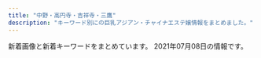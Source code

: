 ```yaml
---
title: "中野・高円寺・吉祥寺・三鷹"
description: "キーワード別にの巨乳アジアン・チャイナエステ嬢情報をまとめました。"
---
```


新着画像と新着キーワードをまとめています。
2021年07月08日の情報です。

<DmmAffiliateIns />
<KeywordTable
  shops={
    [
    {
        "name": "\u30a8\u30b9\u30fb\u30c8\u30c3\u30d7",
        "url": "http://f-relax.net/",
        "keywords": {
            "90": 1,
            "85": 1,
            "C": 4,
            "86": 1,
            "88": 1
        },
        "station": "JR\u4e09\u9df9\u99c5\u5357\u53e3",
        "img_links": [
            "http://f-relax.net/girl/02.jpg",
            "http://f-relax.net/images/index_05.jpg",
            "http://f-relax.net/girl/01.jpg",
            "http://f-relax.net/images/index_12.jpg",
            "http://f-relax.net/images/index_03.jpg",
            "http://f-relax.net/images/line.jpg",
            "http://f-relax.net/images/01.jpg",
            "http://f-relax.net/images/info_09.jpg",
            "http://f-relax.net/girl/02b.jpg",
            "http://f-relax.net/girl/03b.jpg",
            "http://f-relax.net/images/index_16.jpg",
            "http://f-relax.net/girl/03a.jpg",
            "http://f-relax.net/images/rec_09.jpg",
            "http://f-relax.net/images/index_07.jpg",
            "http://f-relax.net/images/index_11.jpg",
            "http://f-relax.net/girl/01a.jpg",
            "http://f-relax.net/images/rec.jpg",
            "http://f-relax.net/images/index_04.jpg",
            "http://f-relax.net/girl/03.jpg",
            "http://f-relax.net/images/sub_12.jpg",
            "http://f-relax.net/girl/04a.jpg",
            "http://f-relax.net/images/staff_09.jpg",
            "http://f-relax.net/girl/01b.jpg",
            "http://f-relax.net/girl/04.jpg",
            "http://f-relax.net/images/index_06.jpg",
            "http://f-relax.net/images/info.jpg",
            "http://f-relax.net/girl/02a.jpg",
            "http://f-relax.net/girl/04b.jpg",
            "http://f-relax.net/images/index_01.jpg",
            "http://f-relax.net/images/index_14.jpg",
            "http://f-relax.net/images/acc.jpg",
            "http://f-relax.net/images/index_02.jpg",
            "http://f-relax.net/images/index_13.jpg",
            "http://f-relax.net/images/02.jpg"
        ]
    },
    {
        "img_links": [
            "https://aro-flower.com/wp-content/uploads/2019/11/xcvbnmkpojihugy.jpg",
            "https://aro-flower.com/wp-content/themes/este/img/4.jpg",
            "https://aro-flower.com/wp-content/uploads/2019/01/sahoaaxsjlklslkla.jpg",
            "https://aro-flower.com/wp-content/uploads/2019/09/wasedrftyguihoj.jpg",
            "https://aro-flower.com/wp-content/themes/este/img/6.jpg",
            "https://aro-flower.com/wp-content/uploads/2020/09/897216908765sa.jpg",
            "https://aro-flower.com/wp-content/uploads/2018/12/121908765sa.jpg",
            "https://aro-flower.com/wp-content/themes/este/img/tel.png",
            "https://aro-flower.com/wp-content/themes/este/img/tel01.png",
            "https://aro-flower.com/wp-content/uploads/2020/12/1908765sa.jpg",
            "https://aro-flower.com/wp-content/themes/este/img/5.jpg",
            "https://aro-flower.com/wp-content/themes/este/img/top-img01.png",
            "https://aro-flower.com/wp-content/themes/este/img/1.jpg",
            "https://aro-flower.com/wp-content/themes/este/img/top-img03.png",
            "https://aro-flower.com/wp-content/uploads/2020/12/2908765sa.jpg",
            "https://aro-flower.com/wp-content/uploads/2018/12/tyfugihojska.jpg",
            "https://aro-flower.com/wp-content/uploads/2019/03/srdtyfugih.jpg",
            "https://aro-flower.com/wp-content/themes/este/img/3.jpg",
            "https://aro-flower.com/wp-content/themes/este/img/2.jpg",
            "https://aro-flower.com/wp-content/themes/este/img/top-img03b.png"
        ],
        "url": "https://aro-flower.com/",
        "station": "JR\u963f\u4f50\u30f6\u8c37\u99c5\u5357\u53e3",
        "name": "Aroma Flower\uff5e\u30a2\u30ed\u30de\u30d5\u30e9\u30ef\u30fc\uff5e",
        "keywords": {
            "G": 3,
            "E": 11,
            "D": 16,
            "\u80f8": 3
        }
    },
    {
        "url": "http://twocats.jps.mn/",
        "keywords": {},
        "station": "JR\u963f\u4f50\u30f6\u8c37\u99c5\u5357\u53e3",
        "name": "\u4e21\u53ea\u732b\u30fb\u30ea\u30e3\u30f3\u30c1\u30fc\u30e2\u30fc",
        "img_links": []
    },
    {
        "station": "JR\u4e2d\u91ce\u99c5\u5357\u53e3",
        "name": "Angelica\u30fb\u30a2\u30f3\u30b8\u30a7\u30ea\u30ab",
        "img_links": [
            "http://heal-rlx.com/scdl/staff/10121.jpg",
            "http://heal-rlx.com/images/access/road2.jpg",
            "http://heal-rlx.com/scdl/staff/10141.jpg",
            "http://heal-rlx.com/scdl/staff/10031.jpg",
            "http://heal-rlx.com/scdl/staff/10132.jpg",
            "http://heal-rlx.com/images/access/roaddm.png",
            "http://heal-rlx.com/scdl/staff/10101.jpg",
            "http://heal-rlx.com/images/sptod.png",
            "http://heal-rlx.com/scdl/staff/10041.jpg",
            "http://heal-rlx.com/images/campaign2.jpg",
            "http://heal-rlx.com/images/access/kanban.jpg",
            "http://heal-rlx.com/scdl/staff/10011.jpg",
            "http://heal-rlx.com/images/campaign1.jpg",
            "http://heal-rlx.com/images/access/road3.jpg",
            "http://heal-rlx.com/scdl/staff/10151.jpg",
            "http://heal-rlx.com/scdl/staff/10051.jpg",
            "http://heal-rlx.com/scdl/staff/10102.jpg",
            "http://heal-rlx.com/images/gallery/gallery02.jpg",
            "http://heal-rlx.com/images/gallery/gallery01.jpg",
            "http://heal-rlx.com/scdl/staff/10122.jpg",
            "http://heal-rlx.com/images/sptel.png",
            "http://heal-rlx.com/images/rec.jpg",
            "http://heal-rlx.com/images/access/road4.jpg",
            "http://heal-rlx.com/scdl/staff/10131.jpg",
            "http://heal-rlx.com/scdl/staff/10111.jpg",
            "http://heal-rlx.com/images/access/road1.jpg",
            "http://heal-rlx.com/scdl/staff/10071.jpg",
            "http://heal-rlx.com/images/gallery/gallery03.jpg"
        ],
        "url": "http://heal-rlx.com/",
        "keywords": {
            "\u30bb\u30af\u30b7\u30fc": 1
        }
    },
    {
        "keywords": {
            "88": 20,
            "C": 10,
            "90": 20,
            "D": 20,
            "E": 40,
            "84": 30
        },
        "name": "Flower",
        "url": "http://flower.este.work/",
        "img_links": [
            "http://flower.este.work/2/uploadimg/1618796664.jpg",
            "http://flower.este.work/2/uploadimg/1620087323.jpg",
            "http://flower.este.work/road04.jpg",
            "http://flower.este.work/clock-5cc2bd5bcb7451b383ea47c700e43ebef3d82c1ed848c3d687cdd456fbe5589c.png",
            "http://flower.este.work/2/uploadimg/1582956017.jpg",
            "http://flower.este.work/2/uploadimg/1618796702.jpg",
            "http://flower.este.work/road02.jpg",
            "http://flower.este.work/2/uploadimg/1582955908.jpg",
            "http://flower.este.work/road01.jpg",
            "http://flower.este.work/2/uploadimg/1605327663.jpg",
            "http://flower.este.work/road03.jpg",
            "http://flower.este.work/2/uploadimg/1588680350.jpg",
            "http://flower.este.work/tel-c3a2f172a4364233cf4953ba8413cf3ce106683e214ac163f0bcec0a8d4147e4.png",
            "http://flower.este.work/2/uploadimg/1582956078.jpg",
            "http://flower.este.work/2/uploadimg/1618796832.jpg"
        ],
        "station": "JR\u5409\u7965\u5bfa\u99c5\u5317\u53e3"
    },
    {
        "url": "http://k-angel.jpest.net/",
        "station": "JR\u9ad8\u5186\u5bfa\u99c5\u5317\u53e3",
        "name": "Angel\u30fb\u30a8\u30f3\u30b8\u30a7\u30eb",
        "img_links": [
            "http://k-angel.jpest.net/uploads//sites/40/2021/04/58.jpg",
            "http://k-angel.jpest.net/uploads//sites/40/2021/04/07.jpg",
            "http://k-angel.jpest.net/uploads//sites/40/2021/03/r1.jpg",
            "http://k-angel.jpest.net/uploads//sites/40/elementor/thumbs/03-p60rkojtuyf1n5rgqh39wqgsvmkyy32v168r4x87n8.jpg",
            "http://k-angel.jpest.net/uploads//sites/40/2021/03/r3.jpg",
            "http://k-angel.jpest.net/uploads//sites/40/2021/03/r2.jpg",
            "http://k-angel.jpest.net/uploads//sites/40/2021/04/g6.jpg",
            "http://k-angel.jpest.net/uploads//sites/40/elementor/thumbs/58-p60shh54avb6pe4l8neowgjqzkxzhx9q7hmlwglqk4.jpg",
            "http://k-angel.jpest.net/uploads//sites/40/elementor/thumbs/02-1-p60rnbhj18107rxkc44lekicvjl1jijr284slvbg6s.jpg",
            "http://k-angel.jpest.net/uploads//sites/40/2021/04/17.jpg",
            "http://k-angel.jpest.net/uploads//sites/40/2021/04/02-1.jpg",
            "http://k-angel.jpest.net/uploads//sites/40/2021/04/03.jpg",
            "http://k-angel.jpest.net/uploads//sites/40/2021/04/g5.jpg",
            "http://k-angel.jpest.net/uploads//sites/40/2021/03/r6.jpg",
            "http://k-angel.jpest.net/uploads//sites/40/elementor/thumbs/17-p60rpfmgesx8c6uyzj1dijaozr5ruzy0coz4ha6k6s.jpg",
            "http://k-angel.jpest.net/uploads//sites/40/elementor/thumbs/07-p60rlzjrco7drnv741emdelukw5bmy9fvmv14raj04.jpg",
            "http://k-angel.jpest.net/uploads//sites/40/2021/04/ami-1.jpg",
            "http://k-angel.jpest.net/uploads//sites/40/2021/03/r4.jpg",
            "http://k-angel.jpest.net/uploads//sites/40/2021/04/g1-1.jpg",
            "http://k-angel.jpest.net/uploads//sites/40/2021/03/r5.jpg"
        ],
        "keywords": {
            "C": 34
        }
    },
    {
        "img_links": [
            "http://relax-esthe.blue/images/cg2.jpg",
            "http://relax-esthe.blue/images/s2.jpg",
            "http://relax-esthe.blue/images/s3.jpg",
            "http://relax-esthe.blue/images/cg1.jpg",
            "http://relax-esthe.blue/images/cg6.jpg",
            "http://relax-esthe.blue/images/s1.jpg",
            "http://relax-esthe.blue/images/mobile.jpg",
            "http://relax-esthe.blue/images/cg4.jpg",
            "http://relax-esthe.blue/images/cg3.jpg",
            "http://relax-esthe.blue/images/s5.jpg",
            "http://relax-esthe.blue/images/cg5.jpg"
        ],
        "name": "Cherry-\u30c1\u30a7\u30ea\u30fc-",
        "station": "\u4e95\u837b\u99c5\u5357\u53e3",
        "url": "http://relax-esthe.blue/",
        "keywords": {}
    },
    {
        "img_links": [
            "http://www.smamu.net/juno/news/photo/news1608191494.jpg",
            "http://www.smamu.net/juno/pc_schedule/photo/1598442628-1.jpg",
            "http://www.smamu.net/juno/view_obj/hd_top_information.png",
            "http://www.smamu.net/juno/upload/20210703-213324jn_momo1001sss.jpg",
            "http://www.smamu.net/juno/view_obj/bottom_line_02.png",
            "http://www.smamu.net/juno/pc_schedule/photo/1608191494-1.jpg",
            "http://www.smamu.net/juno/view_event/photo/news1597050580.jpg",
            "http://www.smamu.net/juno/pc_schedule/photo/1602148966-2.jpg",
            "http://www.smamu.net/juno/pc_schedule/photo/1602148966-1.jpg",
            "http://www.smamu.net/juno/news/photo/1597115329.jpg",
            "http://www.smamu.net/juno/news/photo/1597025414.jpg",
            "http://www.smamu.net/juno/pc_schedule/photo/1597053985-1.jpg",
            "http://www.smamu.net/juno/pc_schedule/photo/m_noimage.jpg",
            "http://www.smamu.net/juno/pc_schedule/photo/1597025414-1.jpg",
            "http://www.smamu.net/juno/pc_schedule/photo/1598442872-1.jpg",
            "http://www.smamu.net/juno/pc_schedule/photo/1597028346-1.jpg",
            "http://www.smamu.net/juno/pc_schedule/photo/1597028346-2.jpg",
            "http://www.smamu.net/juno/pc_schedule/photo/1622198071-2.jpg",
            "http://www.smamu.net/juno/news/photo/news1625314264.jpg",
            "http://www.smamu.net/juno/news/photo/news1597028346.jpg",
            "http://www.smamu.net/juno/news/photo/news1602148966.jpg",
            "http://www.smamu.net/juno/pc_schedule/photo/1608191494-2.jpg",
            "http://www.smamu.net/juno/view_event/photo/news1597051332.jpg",
            "http://www.smamu.net/juno/view_obj/hd_top_newface.png",
            "http://www.smamu.net/juno/pc_schedule/photo/1622198071-1.jpg",
            "http://www.smamu.net/juno/pc_schedule/photo/1597025414-2.jpg",
            "http://www.smamu.net/juno/view_event/photo/news1597032313.jpg",
            "http://www.smamu.net/juno/view_obj/hd_price_head.png",
            "http://www.smamu.net/juno/pc_schedule/photo/1625314264-2.jpg",
            "http://www.smamu.net/juno/news/photo/1598442628.jpg",
            "http://www.smamu.net/juno/news/photo/1598442872.jpg",
            "http://www.smamu.net/juno/view_obj/p_head_top.png",
            "http://www.smamu.net/juno/view_obj/bn_top_reserve.jpg",
            "http://www.smamu.net/juno/pc_schedule/photo/1597115329-1.jpg",
            "http://www.smamu.net/juno/view_obj/p_head_profile.png",
            "http://www.smamu.net/juno/pc_schedule/photo/1597053985-2.jpg",
            "http://www.smamu.net/juno/view_obj/header_01.png",
            "http://www.smamu.net/juno/news/photo/news1622198071.jpg",
            "http://www.smamu.net/juno/view_obj/p_head_cast.png",
            "http://www.smamu.net/juno/view_obj/bn_top_mobile.jpg",
            "http://www.smamu.net/juno/pc_schedule/photo/1625314264-1.jpg",
            "http://www.smamu.net/juno/view_obj/p_head_price.png",
            "http://www.smamu.net/juno/news/photo/news1597053985.jpg",
            "http://www.smamu.net/juno/pc_schedule/photo/1597115329-2.jpg"
        ],
        "url": "http://www.smamu.net/juno/",
        "station": "JR\u837b\u7aaa\u99c5\u5357\u53e3",
        "name": "Juno\uff5e\u30b8\u30e5\u30ce\u30fc\uff5e",
        "keywords": {}
    },
    {
        "name": "\u30bd\u30d7\u30e9\u30ce",
        "station": "JR\u837b\u7aaa\u99c5\u5357\u53e3",
        "img_links": [
            "https://x-aroma.com/wp-content/themes/este/img/tel_header.png",
            "https://x-aroma.com/wp-content/uploads/2019/12/8765712sop.jpg",
            "https://x-aroma.com/wp-content/uploads/2021/03/4567sop.jpg",
            "https://x-aroma.com/wp-content/uploads/2019/06/44sop.jpg",
            "https://x-aroma.com/wp-content/themes/este/img/tel_footer.png",
            "https://x-aroma.com/wp-content/uploads/2021/03/987261sop.jpg",
            "https://x-aroma.com/wp-content/uploads/2019/06/11sop.jpg",
            "https://x-aroma.com/wp-content/uploads/2021/03/9874567sop.jpg",
            "https://x-aroma.com/wp-content/themes/este/img/call.png",
            "https://x-aroma.com/wp-content/uploads/2019/12/98721sop.jpg",
            "https://x-aroma.com/wp-content/uploads/2019/06/22sop.jpg",
            "https://x-aroma.com/wp-content/themes/este/img/top-img01b.png",
            "https://x-aroma.com/wp-content/themes/este/img/top-img02.png",
            "https://x-aroma.com/wp-content/uploads/2019/06/33sop.jpg",
            "https://x-aroma.com/wp-content/themes/este/img/top-img01a.png",
            "https://x-aroma.com/wp-content/uploads/2021/03/1ruiksop.jpg",
            "https://x-aroma.com/wp-content/uploads/2019/12/211sop.jpg",
            "https://x-aroma.com/wp-content/uploads/2021/03/345678sop.jpg",
            "https://x-aroma.com/wp-content/uploads/2021/03/897621sop.jpg",
            "https://x-aroma.com/wp-content/uploads/2021/03/2121sop.jpg",
            "https://x-aroma.com/wp-content/uploads/2021/03/908765sop.jpg",
            "https://x-aroma.com/wp-content/themes/este/img/2.jpg",
            "https://x-aroma.com/wp-content/uploads/2019/12/98716sop.jpg",
            "https://x-aroma.com/wp-content/themes/este/img/1.jpg",
            "https://x-aroma.com/wp-content/themes/este/img/3.jpg",
            "https://x-aroma.com/wp-content/themes/este/img/4.jpg"
        ],
        "url": "https://x-aroma.com/",
        "keywords": {
            "E": 9,
            "F": 8,
            "C": 4,
            "D": 9
        }
    },
    {
        "keywords": {},
        "img_links": [
            "https://static.wixstatic.com/media/3f1889_8e4787061f714a468e91941852cf1eec~mv2_d_1599_4320_s_2.jpg",
            "https://static.wixstatic.com/media/3f1889_769941b5f63d44329a1797c335d938ee~mv2.png",
            "https://static.wixstatic.com/media/11062b_adfb71c8d3184c0da6217c56e72cfd34f000.jpg",
            "https://static.wixstatic.com/media/3f1889_58413e37ea654920b1656e31163c4dc3~mv2.jpg",
            "https://static.wixstatic.com/media/3f1889_d5863990d0fb4ec5be54d7f6e68f3d5f~mv2.png",
            "https://static.wixstatic.com/media/11062b_8b93d3d5a6584b69893408bb08e64122f000.jpg",
            "https://static.wixstatic.com/media/3f1889_ab8d2cf7913a412283ba6a9b444d2a6e~mv2.png",
            "https://static.wixstatic.com/media/3f1889_31b52551f2694c2f911b20e71ef2b3b2~mv2_d_2700_1600_s_2.jpg",
            "https://static.wixstatic.com/media/3f1889_df432e03872140c38add5b2746291971~mv2_d_1280_4830_s_2.png",
            "https://static.wixstatic.com/media/3f1889_42006b8157ef484d90a6ac233fe797a4~mv2_d_2300_3517_s_2.png",
            "https://static.wixstatic.com/media/3f1889_8c2e9b0dd6a64ae4baaf64673e8f3f0f~mv2.jpg",
            "https://static.wixstatic.com/media/11062b_84f0c9aa252b4b2ab1114febc012eacbf000.jpg",
            "https://static.wixstatic.com/media/11062b_2042bb7351284f0f982e4787d37415e6f000.jpg",
            "https://static.wixstatic.com/media/3f1889_fcd9b2e88eaf4467b0d433f465f82e29~mv2.jpg"
        ],
        "station": "JR\u897f\u837b\u7aaa\u99c5\u5357\u53e3",
        "name": "\u3084\u3059\u3089\u304e\u51e6 \u82b1\u697d",
        "url": "https://www.kagura.tokyo/"
    },
    {
        "name": "S\u30fb\u30a2\u30ed\u30de",
        "keywords": {},
        "station": "JR\u4e2d\u91ce\u99c5\u5317\u53e3",
        "img_links": [
            "http://www.es-sanken.link/images/rec2.jpg",
            "http://www.es-sanken.link/images/sys1.jpg",
            "http://www.es-sanken.link/staff/ayumi.jpg",
            "http://www.es-sanken.link/sp/images/sys1.jpg",
            "http://www.es-sanken.link/images/sys3.jpg",
            "http://www.es-sanken.link/sp/images/comment.jpg",
            "http://www.es-sanken.link/img/sayuri1.jpg",
            "http://www.es-sanken.link/sp/img/rina1.jpg",
            "http://www.es-sanken.link/images/5.jpg",
            "http://www.es-sanken.link/sp/images/int2.jpg",
            "http://www.es-sanken.link/img/mai2.jpg",
            "http://www.es-sanken.link/images/sys2.jpg",
            "http://www.es-sanken.link/staff/rina.jpg",
            "http://www.es-sanken.link/images/3.jpg",
            "http://www.es-sanken.link/sp/images/sys3.jpg",
            "http://www.es-sanken.link/sp/images/interior_t.jpg",
            "http://www.es-sanken.link/sp/img/sayuri1.jpg",
            "http://www.es-sanken.link/sp/images/int1.jpg",
            "http://www.es-sanken.link/img/rina1.jpg",
            "http://www.es-sanken.link/images/int1.jpg",
            "http://www.es-sanken.link/img/ayumi1.jpg",
            "http://www.es-sanken.link/sp/staff/sayuri.jpg",
            "http://www.es-sanken.link/images/news.jpg",
            "http://www.es-sanken.link/staff/mai.jpg",
            "http://www.es-sanken.link/staff/mayu.jpg",
            "http://www.es-sanken.link/images/6.jpg",
            "http://www.es-sanken.link/sp/images/topgirl.jpg",
            "http://www.es-sanken.link/sp/images/news.jpg",
            "http://www.es-sanken.link/images/interior_t.jpg",
            "http://www.es-sanken.link/sp/staff/rina.jpg",
            "http://www.es-sanken.link/sp/images/footer.jpg",
            "http://www.es-sanken.link/sp/images/ac2.jpg",
            "http://www.es-sanken.link/images/rec1.jpg",
            "http://www.es-sanken.link/staff/kana.jpg",
            "http://www.es-sanken.link/images/1.jpg",
            "http://www.es-sanken.link/img/kana1.jpg",
            "http://www.es-sanken.link/sp/images/rec1.jpg",
            "http://www.es-sanken.link/images/head.jpg",
            "http://www.es-sanken.link/images/tr.jpg",
            "http://www.es-sanken.link/sp/images/tel.jpg",
            "http://www.es-sanken.link/sp/images/staff_t.jpg",
            "http://www.es-sanken.link/sp/img/mai1.jpg",
            "http://www.es-sanken.link/images/int2.jpg",
            "http://www.es-sanken.link/sp/images/newsb.png",
            "http://www.es-sanken.link/images/tg.jpg",
            "http://www.es-sanken.link/staff/sayuri.jpg",
            "http://www.es-sanken.link/images/2.jpg",
            "http://www.es-sanken.link/img/mayu1.jpg",
            "http://www.es-sanken.link/images/staff_t.jpg",
            "http://www.es-sanken.link/images/sm.jpg",
            "http://www.es-sanken.link/sp/images/rec2.jpg",
            "http://www.es-sanken.link/sp/images/sys2.jpg",
            "http://www.es-sanken.link/sp/images/ac1.jpg",
            "http://www.es-sanken.link/sp/staff/ayumi.jpg",
            "http://www.es-sanken.link/images/4.jpg",
            "http://www.es-sanken.link/sp/staff/mayu.jpg",
            "http://www.es-sanken.link/sp/images/head.jpg",
            "http://www.es-sanken.link/images/ta.jpg",
            "http://www.es-sanken.link/sp/img/mayu1.jpg",
            "http://www.es-sanken.link/sp/img/kana1.jpg",
            "http://www.es-sanken.link/sp/img/ayumi1.jpg",
            "http://www.es-sanken.link/images/up.png",
            "http://www.es-sanken.link/sp/staff/kana.jpg",
            "http://www.es-sanken.link/img/mai1.jpg",
            "http://www.es-sanken.link/sp/staff/mai.jpg"
        ],
        "url": "http://www.es-sanken.link"
    },
    {
        "station": "\u65b9\u5357\u753a\u99c52\u756a\u51fa\u53e3",
        "keywords": {
            "D": 3,
            "86": 5,
            "E": 3,
            "85": 1
        },
        "img_links": [
            "http://relax-massage.pink/images/nav-002.png",
            "http://relax-massage.pink/images/cg02.jpg",
            "http://relax-massage.pink/images/cg05.jpg",
            "http://relax-massage.pink/images/nav-006.png",
            "http://relax-massage.pink/images/nav-005.png",
            "http://relax-massage.pink/images/tel.png",
            "http://relax-massage.pink/images/no.png",
            "http://relax-massage.pink/images/nav-003.png",
            "http://relax-massage.pink/images/cg06.jpg",
            "http://relax-massage.pink/images/cg03.jpg",
            "http://relax-massage.pink/images/cg04.jpg",
            "http://relax-massage.pink/images/cg021.jpg",
            "http://relax-massage.pink/images/cg041.jpg",
            "http://relax-massage.pink/images/nav-001.png",
            "http://relax-massage.pink/images/cg01.jpg",
            "http://relax-massage.pink/images/top001.png",
            "http://relax-massage.pink/images/nav-004.png"
        ],
        "url": "http://relax-massage.pink/",
        "name": "\u3086\u304d\u306e\u82b1"
    },
    {
        "station": "\u6b66\u8535\u95a2\u99c5\u5317\u53e3",
        "img_links": [
            "http://lovelyheart.iest.jp/images/home/campaign_01.jpg",
            "http://lovelyheart.iest.jp/images/staff/staff_05d.jpg",
            "http://lovelyheart.iest.jp/images/top_flash_01.jpg",
            "http://lovelyheart.iest.jp/images/top/top_01.jpg",
            "http://lovelyheart.iest.jp/images/staff/staff_03.png",
            "http://lovelyheart.iest.jp/images/home/index_13.png",
            "http://lovelyheart.iest.jp/images/staff/staff_010d.jpg",
            "http://lovelyheart.iest.jp/images/home/index_h.png",
            "http://lovelyheart.iest.jp/images/staff/staff_013d.jpg",
            "http://lovelyheart.iest.jp/images/home/index_07.png",
            "http://lovelyheart.iest.jp/images/home/index_01.png",
            "http://lovelyheart.iest.jp/images/staff/staff_09d.jpg",
            "http://lovelyheart.iest.jp/images/headerParts01.png",
            "http://lovelyheart.iest.jp/images/staff/staff_03d.jpg",
            "http://lovelyheart.iest.jp/images/home/index_05.png",
            "http://lovelyheart.iest.jp/images/home/index_d.png",
            "http://lovelyheart.iest.jp/images/top_04.png",
            "http://lovelyheart.iest.jp/images/staff/staff_01.png",
            "http://lovelyheart.iest.jp/images/home/index_19.png",
            "http://lovelyheart.iest.jp/images/home/index_09.png",
            "http://lovelyheart.iest.jp/images/home/index_15.png",
            "http://lovelyheart.iest.jp/images/staff/staff_04d.jpg",
            "http://lovelyheart.iest.jp/images/home/campaign_02.jpg",
            "http://lovelyheart.iest.jp/images/home/index_f.png",
            "http://lovelyheart.iest.jp/images/home/index_14.png",
            "http://lovelyheart.iest.jp/images/top/top_08.png",
            "http://lovelyheart.iest.jp/images/staff/staff_01d.jpg",
            "http://lovelyheart.iest.jp/images/home/index_10.png",
            "http://lovelyheart.iest.jp/images/home/index_g.png",
            "http://lovelyheart.iest.jp/images/home/index_12.png",
            "http://lovelyheart.iest.jp/images/home/index_17.png",
            "http://lovelyheart.iest.jp/images/top_01.png",
            "http://lovelyheart.iest.jp/images/page_top.png",
            "http://lovelyheart.iest.jp/images/top/top_04.jpg",
            "http://lovelyheart.iest.jp/images/staff/staff_012d.jpg",
            "http://lovelyheart.iest.jp/images/top_02.png",
            "http://lovelyheart.iest.jp/images/home/index_11.png",
            "http://lovelyheart.iest.jp/images/top/top_05.jpg",
            "http://lovelyheart.iest.jp/images/staff/staff_011d.jpg",
            "http://lovelyheart.iest.jp/images/home/top.jpg",
            "http://lovelyheart.iest.jp/images/home/index_06.png",
            "http://lovelyheart.iest.jp/images/top_flash_02.jpg",
            "http://lovelyheart.iest.jp/images/home/index_tel.png",
            "http://lovelyheart.iest.jp/images/top/top_03.jpg",
            "http://lovelyheart.iest.jp/images/top/top_06.jpg",
            "http://lovelyheart.iest.jp/images/staff/staff_02d.jpg",
            "http://lovelyheart.iest.jp/images/top/top_02.jpg",
            "http://lovelyheart.iest.jp/images/staff/staff_07d.jpg"
        ],
        "url": "http://lovelyheart.iest.jp/",
        "keywords": {
            "86": 1,
            "84": 2,
            "C": 1,
            "D": 7,
            "85": 4,
            "88": 1
        },
        "name": "\u30e9\u30d6\u30ea\u30cf\u30fc\u30c8"
    },
    {
        "url": "https://su-rinpa.tokyo/",
        "name": "\u6c34\u6676\u5bae-\u3059\u3044\u3057\u3087\u3046\u304d\u3085\u3046-",
        "img_links": [
            "https://su-rinpa.tokyo/wp-content/themes/este/img/4.jpg",
            "https://su-rinpa.tokyo/wp-content/themes/este/img/2.jpg",
            "https://su-rinpa.tokyo/wp-content/themes/este/img/top-img04.png",
            "https://su-rinpa.tokyo/wp-content/themes/este/img/tel.png",
            "https://su-rinpa.tokyo/wp-content/uploads/2019/11/satuysa.jpg",
            "https://su-rinpa.tokyo/wp-content/uploads/2019/11/8sakjhasasa.jpg",
            "https://su-rinpa.tokyo/wp-content/themes/este/img/1.jpg",
            "https://su-rinpa.tokyo/wp-content/themes/este/img/top-img01.png",
            "https://su-rinpa.tokyo/wp-content/themes/este/img/3.jpg",
            "https://su-rinpa.tokyo/wp-content/themes/este/img/top-img02.png",
            "https://su-rinpa.tokyo/wp-content/uploads/2019/11/saaaaaaajksa.jpg",
            "https://su-rinpa.tokyo/wp-content/uploads/2019/11/8sauika.jpg",
            "https://su-rinpa.tokyo/wp-content/themes/este/img/tel01.png"
        ],
        "station": "\u91ce\u65b9\u99c5\u5357\u53e3",
        "keywords": {
            "D": 11,
            "E": 4
        }
    },
    {
        "keywords": {
            "C": 1,
            "87": 1,
            "89": 2,
            "D": 2
        },
        "station": "JR\u837b\u7aaa\u99c5\u897f\u53e3",
        "img_links": [
            "https://jessica.relaxjp.com/css/tel.png",
            "https://jessica.relaxjp.com/css/staff/staff03.jpg",
            "https://jessica.relaxjp.com/css/nav/nav-005.png",
            "https://jessica.relaxjp.com/css/osusume02.jpg",
            "https://jessica.relaxjp.com/css/staff/staff02.jpg",
            "https://jessica.relaxjp.com/css/nav/nav-006.png",
            "https://jessica.relaxjp.com/css/staff/staff01.jpg",
            "https://jessica.relaxjp.com/css/nav/nav-003.png",
            "https://jessica.relaxjp.com/css/nav/nav-001.png",
            "https://jessica.relaxjp.com/css/top01.png",
            "https://jessica.relaxjp.com/css/nav/nav-004.png",
            "https://jessica.relaxjp.com/css/nav/nav-002.png"
        ],
        "url": "https://jessica.relaxjp.com/",
        "name": "Jessica -\u30b8\u30a7\u30b7\u30ab-"
    },
    {
        "img_links": [
            "http://rainbow.esnavi.work/2020033010050746.jpg",
            "http://rainbow.esnavi.work/sp_nav03.png",
            "http://rainbow.esnavi.work/2020022105445070.jpg",
            "http://rainbow.esnavi.work/sp_top.jpg",
            "http://rainbow.esnavi.work/kanban.jpg",
            "http://rainbow.esnavi.work/mimi.jpg",
            "http://rainbow.esnavi.work/2020022105435581.jpg",
            "http://rainbow.esnavi.work/sp_nav01.png",
            "http://rainbow.esnavi.work/sp_nav02.png",
            "http://rainbow.esnavi.work/tit_staff03.png",
            "http://rainbow.esnavi.work/2020033010050818.jpg"
        ],
        "url": "http://rainbow.esnavi.work/",
        "name": "\u30ec\u30a4\u30f3\u30dc\u30fc",
        "station": "JR\u837b\u7aaa\u99c5\u897f\u53e3",
        "keywords": {
            "86": 15,
            "84": 1,
            "88": 4,
            "E": 4,
            "C": 13,
            "D": 15
        }
    },
    {
        "url": "http://www.es-koi.link/",
        "img_links": [
            "http://www.es-koi.link/images/tel.jpg",
            "http://www.es-koi.link/images/news.jpg",
            "http://www.es-koi.link/images/line.png",
            "http://www.es-koi.link/images/6.jpg",
            "http://www.es-koi.link/images/interior_t.jpg",
            "http://www.es-koi.link/images/sys2.jpg",
            "http://www.es-koi.link/images/5.jpg",
            "http://www.es-koi.link/images/ais.jpg",
            "http://www.es-koi.link/images/info.jpg",
            "http://www.es-koi.link/images/mobile.jpg",
            "http://www.es-koi.link/img/yuyu1.jpg",
            "http://www.es-koi.link/images/head.jpg",
            "http://www.es-koi.link/images/staff_t.jpg",
            "http://www.es-koi.link/images/int1.jpg",
            "http://www.es-koi.link/images/3.jpg",
            "http://www.es-koi.link/img/aoi1.jpg",
            "http://www.es-koi.link/images/int2.jpg",
            "http://www.es-koi.link/img/mimi1.jpg",
            "http://www.es-koi.link/images/7.jpg",
            "http://www.es-koi.link/img/raki1.jpg",
            "http://www.es-koi.link/img/nana1.jpg",
            "http://www.es-koi.link/images/2.jpg",
            "http://www.es-koi.link/images/8.jpg",
            "http://www.es-koi.link/img/sayuri1.jpg",
            "http://www.es-koi.link/images/sys1.jpg"
        ],
        "keywords": {},
        "name": "\u6843\u306e\u5fc3",
        "station": "JR\u897f\u837b\u7aaa\u99c5\u5357\u53e3"
    },
    {
        "img_links": [
            "http://lacure.oks.bz/photos/sites/19/2019/02/2019021111235740-e1549851847368.jpg",
            "http://lacure.oks.bz/images/room2.jpg",
            "http://lacure.oks.bz/images/room4.jpg",
            "http://lacure.oks.bz/photos/sites/19/2017/06/staff1-e1523757806454.jpg",
            "http://lacure.oks.bz/photos/sites/19/2021/01/2021010611082189.jpg",
            "http://lacure.oks.bz/images/m2.jpg",
            "http://lacure.oks.bz/photos/sites/19/2021/01/2021011112261833.jpg",
            "http://lacure.oks.bz/images/top.jpg",
            "http://lacure.oks.bz/photos/sites/19/2021/01/2021011112393578.jpg",
            "http://lacure.oks.bz/photos/sites/19/2021/01/2021011112261781.jpg",
            "http://lacure.oks.bz/photos/sites/19/2021/01/2021011112394134.jpg",
            "http://lacure.oks.bz/photos/sites/19/2021/01/2021011112261714.jpg",
            "http://lacure.oks.bz/photos/sites/19/2021/01/202101111226158.jpg",
            "http://lacure.oks.bz/photos/sites/19/2021/01/2021011112261830.jpg",
            "http://lacure.oks.bz/images/mobile.jpg",
            "http://lacure.oks.bz/images/news.jpg",
            "http://lacure.oks.bz/photos/sites/19/2021/01/2021011112261995.jpg",
            "http://lacure.oks.bz/photos/sites/19/2021/01/202101111226185.jpg",
            "http://lacure.oks.bz/images/room1.jpg",
            "http://lacure.oks.bz/photos/sites/19/2021/01/2021011112261593.jpg",
            "http://lacure.oks.bz/photos/sites/19/2021/01/2021011112261794.jpg",
            "http://lacure.oks.bz/photos/sites/19/2021/01/2021011112261964.jpg",
            "http://lacure.oks.bz/photos/sites/19/2021/01/2021011112261455.jpg",
            "http://lacure.oks.bz/images/face_bj1.png",
            "http://lacure.oks.bz/photos/sites/19/2021/06/2021062510340497.jpg",
            "http://lacure.oks.bz/images/m3.jpg",
            "http://lacure.oks.bz/images/1.jpg",
            "http://lacure.oks.bz/photos/sites/19/2021/01/2021011112443789.jpg",
            "http://lacure.oks.bz/images/m1.jpg",
            "http://lacure.oks.bz/photos/sites/19/2021/01/2021011112261438.jpg",
            "http://lacure.oks.bz/images/s_staff.png",
            "http://lacure.oks.bz/images/face.jpg",
            "http://lacure.oks.bz/photos/sites/19/2020/06/2020062110315080.jpg",
            "http://lacure.oks.bz/images/m4.jpg",
            "http://lacure.oks.bz/photos/sites/19/2021/01/2021011112261516.jpg",
            "http://lacure.oks.bz/images/room3.jpg",
            "http://lacure.oks.bz/images/pick.jpg"
        ],
        "url": "http://lacure.oks.bz/",
        "keywords": {
            "\u30bb\u30af\u30b7\u30fc": 3,
            "85": 1,
            "87": 1,
            "C": 2,
            "D": 2,
            "86": 2
        },
        "name": "\u30e9\u30ad\u30e5\u30a2",
        "station": "JR\u837b\u7aaa\u99c5\u5357\u53e3"
    },
    {
        "url": "https://pureheart.tokyo/",
        "keywords": {
            "\u5de8\u4e73": 6,
            "\u4e73": 6,
            "\u30bb\u30af\u30b7\u30fc": 1,
            "\u80f8": 1
        },
        "img_links": [
            "https://pureheart.tokyo/sites/default/files/pictures/2021-05/21052702.jpg",
            "https://pureheart.tokyo/sites/default/files/styles/large/public/pictures/2021-05/21052702.jpg",
            "https://pureheart.tokyo/sites/default/files/pictures/2021-06/hikaru_001.jpg",
            "https://pureheart.tokyo/sites/default/files/pictures/2020-04/erina_005.jpg",
            "https://pureheart.tokyo/sites/default/files/pictures/2018-06/emi_001.jpg",
            "https://pureheart.tokyo/sites/default/files/styles/large/public/pictures/2021-06/hikaru_001.jpg",
            "https://pureheart.tokyo/sites/default/files/pictures/2018-09/miyuki_002_0.jpg",
            "https://pureheart.tokyo/sites/default/files/pictures/2020-06/20062201.jpg",
            "https://pureheart.tokyo/sites/default/files/inline-images/PA311701.jpg",
            "https://pureheart.tokyo/sites/default/files/inline-images/PA311702.jpg",
            "https://pureheart.tokyo/sites/default/files/pictures/2020-10/misaki_001.jpg",
            "https://pureheart.tokyo/sites/default/files/pictures/2018-06/aya_001.jpg",
            "https://pureheart.tokyo/sites/default/files/pictures/2018-06/noa_001.jpg",
            "https://pureheart.tokyo/sites/default/files/pictures/2021-01/rize_004_1.jpg"
        ],
        "station": "JR\u837b\u7aaa\u99c5\u5317\u53e3",
        "name": "Pure Heart"
    },
    {
        "keywords": {},
        "url": "http://aes-heal.com/",
        "name": "\u91d1\u306e\u6708",
        "station": "\u4e0a\u77f3\u795e\u4e95\u99c5\u5317\u53e3",
        "img_links": []
    },
    {
        "station": "JR\u4e2d\u91ce\u99c5\u5357\u53e3",
        "name": "\u3086\u307f\u306e\u306f\u308b",
        "keywords": {
            "C": 1,
            "D": 2,
            "85": 4,
            "87": 2,
            "86": 1,
            "88": 2
        },
        "img_links": [
            "http://yumi-haru.work/img/sta3.jpg",
            "http://yumi-haru.work/sp/img/t-o.jpg",
            "http://yumi-haru.work/sp/img/s20.jpg",
            "http://yumi-haru.work/img/bb.png",
            "http://yumi-haru.work/img/sta8.jpg",
            "http://yumi-haru.work/sp/img/s3.jpg",
            "http://yumi-haru.work/sp/img/sta8.jpg",
            "http://yumi-haru.work/sp/img/s8.jpg",
            "http://yumi-haru.work/sp/img/tel2.jpg",
            "http://yumi-haru.work/img/s2.jpg",
            "http://yumi-haru.work/sp/img/pc.jpg",
            "http://yumi-haru.work/img/sta20.jpg",
            "http://yumi-haru.work/sp/img/info.jpg",
            "http://yumi-haru.work/sp/img/sta21.jpg",
            "http://yumi-haru.work/img/sta21.jpg",
            "http://yumi-haru.work/sp/img/tit.jpg",
            "http://yumi-haru.work/img/s20.jpg",
            "http://yumi-haru.work/sp/img/tel.jpg",
            "http://yumi-haru.work/img/acc.jpg",
            "http://yumi-haru.work/img/th.png",
            "http://yumi-haru.work/img/top2.png",
            "http://yumi-haru.work/sp/img/t-t.jpg",
            "http://yumi-haru.work/img/s3.jpg",
            "http://yumi-haru.work/img/nos.jpg",
            "http://yumi-haru.work/sp/img/t-s.jpg",
            "http://yumi-haru.work/img/s21.jpg",
            "http://yumi-haru.work/sp/img/acc.jpg",
            "http://yumi-haru.work/sp/img/sys.jpg",
            "http://yumi-haru.work/sp/img/s21.jpg",
            "http://yumi-haru.work/img/s8.jpg",
            "http://yumi-haru.work/img/mo.png",
            "http://yumi-haru.work/sp/img/add.jpg",
            "http://yumi-haru.work/sp/img/sta20.jpg",
            "http://yumi-haru.work/sp/img/t-a.jpg",
            "http://yumi-haru.work/sp/img/pic.jpg",
            "http://yumi-haru.work/sp/img/t-r.jpg",
            "http://yumi-haru.work/sp/img/time.jpg",
            "http://yumi-haru.work/sp/img/botton.jpg"
        ],
        "url": "http://yumi-haru.work/"
    },
    {
        "url": "http://rabbit.relaxnabi.com/",
        "img_links": [
            "http://rabbit.relaxnabi.com/css/tel.png",
            "http://rabbit.relaxnabi.com/css/top-right01.png",
            "http://rabbit.relaxnabi.com/css/top-right03.png",
            "http://rabbit.relaxnabi.com/css/staff/staff01.png",
            "http://rabbit.relaxnabi.com/css/staff/staff02.png",
            "http://rabbit.relaxnabi.com/css/staff/staff03.png",
            "http://rabbit.relaxnabi.com/css/baner.jpg",
            "http://rabbit.relaxnabi.com/css/nav/nav-006.png",
            "http://rabbit.relaxnabi.com/css/nav/nav-002.png",
            "http://rabbit.relaxnabi.com/css/top-right02.png",
            "http://rabbit.relaxnabi.com/css/nav/nav-001.png",
            "http://rabbit.relaxnabi.com/css/nav/nav-003.png",
            "http://rabbit.relaxnabi.com/css/nav/nav-005.png",
            "http://rabbit.relaxnabi.com/css/nav/nav-004.png"
        ],
        "station": "JR\u837b\u7aaa\u99c5\u5317\u53e3",
        "keywords": {
            "89": 1,
            "D": 2,
            "C": 1,
            "88": 1,
            "87": 1
        },
        "name": "Rabbit -\u30e9\u30d3\u30c3\u30c8-"
    },
    {
        "url": "http://f-rlx.xyz/",
        "name": "\u3082\u307f\u30fc\u3086",
        "keywords": {
            "87": 5,
            "D": 5,
            "86": 5,
            "C": 5
        },
        "station": "JR\u9ad8\u5186\u5bfa\u99c5\u5357\u53e3",
        "img_links": [
            "http://f-rlx.xyz/images/02.jpg",
            "http://f-rlx.xyz/s/image/nav_hotel.png",
            "http://f-rlx.xyz/images/upload/thumb/02f5c6f80e764efa.jpg",
            "http://f-rlx.xyz/images/index_24.jpg",
            "http://f-rlx.xyz/s/uploads/08.jpg",
            "http://f-rlx.xyz/s/image/nav_topics.png",
            "http://f-rlx.xyz/images/index_21.jpg",
            "http://f-rlx.xyz/images/upload/thumb/4ad33c8e16db5ba5.jpg",
            "http://f-rlx.xyz/images/upload/thumb/ca7495be19fbf15b.jpg",
            "http://f-rlx.xyz/girl/06.jpg",
            "http://f-rlx.xyz/images/index_13.jpg",
            "http://f-rlx.xyz/girl/04.jpg",
            "http://f-rlx.xyz/images/upload/thumb/939a60785cc7a167.jpg",
            "http://f-rlx.xyz/images/index_08.jpg",
            "http://f-rlx.xyz/images/index_17.jpg",
            "http://f-rlx.xyz/s/image/nav_sys.png",
            "http://f-rlx.xyz/images/upload/thumb/740e5dec2ca54806.jpg",
            "http://f-rlx.xyz/s/images/t2.jpg",
            "http://f-rlx.xyz/images/index_28.jpg",
            "http://f-rlx.xyz/images/index_03.jpg",
            "http://f-rlx.xyz/s/images/t1.jpg",
            "http://f-rlx.xyz/girl/03.jpg",
            "http://f-rlx.xyz/s/images/okubokomachi.jpg",
            "http://f-rlx.xyz/images/index_16.jpg",
            "http://f-rlx.xyz/images/index_07.jpg",
            "http://f-rlx.xyz/images/index_09.jpg",
            "http://f-rlx.xyz/s/images/iphone.png",
            "http://f-rlx.xyz/images/index_27.jpg",
            "http://f-rlx.xyz/images/upload/thumb/90170edff42fc458.jpg",
            "http://f-rlx.xyz/s/images/slider/1.jpg",
            "http://f-rlx.xyz/images/index_29.jpg",
            "http://f-rlx.xyz/images/upload/thumb/87360a30af268254.jpg",
            "http://f-rlx.xyz/s/uploads/06.jpg",
            "http://f-rlx.xyz/s/image/nav_manga.png",
            "http://f-rlx.xyz/images/info_11.jpg",
            "http://f-rlx.xyz/images/upload/thumb/ce903c0949e659f6.jpg",
            "http://f-rlx.xyz/images/index_01.jpg",
            "http://f-rlx.xyz/images/upload/thumb/f4775f16c6fc9aa2.jpg",
            "http://f-rlx.xyz/s/images/tel.png",
            "http://f-rlx.xyz/s/images/service_01.png",
            "http://f-rlx.xyz/images/index_06.jpg",
            "http://f-rlx.xyz/images/index_20.jpg",
            "http://f-rlx.xyz/s/images/pc.png",
            "http://f-rlx.xyz/images/index_26.jpg",
            "http://f-rlx.xyz/images/index_02.jpg",
            "http://f-rlx.xyz/images/info.jpg",
            "http://f-rlx.xyz/images/upload/thumb/12c7dee67ce9a3ec.jpg",
            "http://f-rlx.xyz/images/index_23.jpg",
            "http://f-rlx.xyz/images/rec_11.jpg",
            "http://f-rlx.xyz/images/index_19.jpg",
            "http://f-rlx.xyz/images/upload/thumb/b5b618087f90a9f8.jpg",
            "http://f-rlx.xyz/images/staff_11.jpg",
            "http://f-rlx.xyz/s/image/nav_cast.png",
            "http://f-rlx.xyz/images/upload/thumb/b40c9bdbc5a67fd9.jpg",
            "http://f-rlx.xyz/images/index_04.jpg",
            "http://f-rlx.xyz/images/index_05.jpg",
            "http://f-rlx.xyz/images/index_12.jpg",
            "http://f-rlx.xyz/s/images/top_2.jpg",
            "http://f-rlx.xyz/s/uploads/02.jpg",
            "http://f-rlx.xyz/images/rec.jpg",
            "http://f-rlx.xyz/girl/02.jpg",
            "http://f-rlx.xyz/images/01.jpg",
            "http://f-rlx.xyz/s/images/kanban.jpg",
            "http://f-rlx.xyz/images/upload/thumb/612c61f669752eb1.jpg",
            "http://f-rlx.xyz/s/images/slider/3.jpg",
            "http://f-rlx.xyz/s/image/nav_top.png",
            "http://f-rlx.xyz/images/03.jpg",
            "http://f-rlx.xyz/s/images/slider/prev.png",
            "http://f-rlx.xyz/s/images/service_03.png",
            "http://f-rlx.xyz/images/index_10.jpg",
            "http://f-rlx.xyz/s/images/t4.jpg",
            "http://f-rlx.xyz/s/images/slider/next.png",
            "http://f-rlx.xyz/s/images/t3.jpg",
            "http://f-rlx.xyz/images/index_15.jpg",
            "http://f-rlx.xyz/images/upload/thumb/3ac43f67d2a8180e.jpg"
        ]
    },
    {
        "station": "JR\u5409\u7965\u5bfa\u99c5\u5317\u53e3",
        "url": "http://kirumihachimitui.xyz/",
        "name": "\u30a2\u30d9\u30ea\u30a2",
        "keywords": {
            "E": 7
        },
        "img_links": [
            "http://kirumihachimitui.xyz/webstyle/slide2-2.jpg",
            "http://kirumihachimitui.xyz/webstyle/h1.png",
            "http://kirumihachimitui.xyz/webstyle/slide2-1.jpg",
            "http://kirumihachimitui.xyz/webstyle/slide2-3.jpg",
            "http://kirumihachimitui.xyz/uploads/210610/1-21061015002L27.jpg",
            "http://kirumihachimitui.xyz/uploads/210617/1-21061G53UKc.jpg",
            "http://kirumihachimitui.xyz/webstyle/tit2.png",
            "http://kirumihachimitui.xyz/uploads/allimg/210609/1-21060914310Y20.jpg",
            "http://kirumihachimitui.xyz/uploads/allimg/210609/1-210609143142E3.jpg",
            "http://kirumihachimitui.xyz/webstyle/tit3.png",
            "http://kirumihachimitui.xyz/uploads/210617/1-21061G5410NH.jpg",
            "http://kirumihachimitui.xyz/uploads/allimg/210609/1-210609143123115.jpg",
            "http://kirumihachimitui.xyz/webstyle/tit5.png",
            "http://kirumihachimitui.xyz/webstyle/tel2.png",
            "http://kirumihachimitui.xyz/webstyle/toph.png",
            "http://kirumihachimitui.xyz/webstyle/m3.png",
            "http://kirumihachimitui.xyz/uploads/210609/1-21060914355Dc.jpg",
            "http://kirumihachimitui.xyz/uploads/allimg/210609/1-210609143133605.jpg",
            "http://kirumihachimitui.xyz/webstyle/open.png",
            "http://kirumihachimitui.xyz/webstyle/slide2-4.jpg",
            "http://kirumihachimitui.xyz/webstyle/m1.png",
            "http://kirumihachimitui.xyz/webstyle/cp-ttl.png",
            "http://kirumihachimitui.xyz/webstyle/m2.png",
            "http://kirumihachimitui.xyz/uploads/210617/1-21061G53S0506.jpg",
            "http://kirumihachimitui.xyz/webstyle/m6.png",
            "http://kirumihachimitui.xyz/uploads/210611/1-210611140025336.jpg",
            "http://kirumihachimitui.xyz/webstyle/m5.png",
            "http://kirumihachimitui.xyz/webstyle/tit1.png",
            "http://kirumihachimitui.xyz/webstyle/cp-desc1.png",
            "http://kirumihachimitui.xyz/webstyle/m4.png",
            "http://kirumihachimitui.xyz/webstyle/cp-desc1sp.png",
            "http://kirumihachimitui.xyz/uploads/210617/1-21061G539391J.jpg"
        ]
    },
    {
        "name": "\u30d4\u30e5\u30a2\u30cf\u30fc\u30c8",
        "keywords": {},
        "station": "JR\u9ad8\u5186\u5bfa\u99c5\u5317\u53e3",
        "url": "http://e-mira.net/",
        "img_links": [
            "http://e-mira.net/_src/18381280/navi_12.png",
            "http://e-mira.net/_src/18381183/footer_05.png",
            "http://e-mira.net/_src/18381067/navi_13.png",
            "http://e-mira.net/_src/18381613/wechatimg412_20210512175955671.jpg",
            "http://e-mira.net/_src/18381096/sign.png",
            "http://e-mira.net/_src/18381397/navi_14.png",
            "http://e-mira.net/_src/25639972/navi_13.png",
            "http://e-mira.net/_src/18381392/navi_12.png",
            "http://e-mira.net/_src/53569041/wechatimg1144.jpg",
            "http://e-mira.net/_src/18381594/sign.png",
            "http://e-mira.net/_src/18381619/sign.png",
            "http://e-mira.net/_src/18381103/navi_11.png",
            "http://e-mira.net/_src/18381658/footer_03.png",
            "http://e-mira.net/_src/19217854/footer_05.png",
            "http://e-mira.net/_src/18381486/footer_06.png",
            "http://e-mira.net/_src/32345527/smartselect_20190726-192136_wechat.jpg",
            "http://e-mira.net/_src/18381609/navi_15.png",
            "http://e-mira.net/_src/18381322/navi_12.png",
            "http://e-mira.net/_src/18381604/navi_13.png",
            "http://e-mira.net/_src/18381626/footer_06.png",
            "http://e-mira.net/_src/18381197/navi_13.png",
            "http://e-mira.net/_src/18381583/sign.png",
            "http://e-mira.net/_src/18381692/footer_02.png",
            "http://e-mira.net/_src/18381514/sign.png",
            "http://e-mira.net/_src/18381468/navi_15.png",
            "http://e-mira.net/_src/18381065/navi_12.png",
            "http://e-mira.net/_src/18381149/navi_11.png",
            "http://e-mira.net/_src/18381608/navi_15.png",
            "http://e-mira.net/_src/18381278/navi_11.png",
            "http://e-mira.net/_src/18381496/navi_11.png",
            "http://e-mira.net/_src/18381324/navi_13.png",
            "http://e-mira.net/_src/18381201/navi_15.png",
            "http://e-mira.net/_src/18381432/navi_14.png",
            "http://e-mira.net/_src/18381427/navi_12.png",
            "http://e-mira.net/_src/18381148/navi_11.png",
            "http://e-mira.net/_src/18381693/footer_03.png",
            "http://e-mira.net/_src/19217848/sign.png",
            "http://e-mira.net/_src/18381416/footer_06.png",
            "http://e-mira.net/_src/18381705/sign.png",
            "http://e-mira.net/_src/18381337/profile_05.png",
            "http://e-mira.net/_src/21452882/wechatimg108.jpg",
            "http://e-mira.net/_src/18381433/navi_15.png",
            "http://e-mira.net/_src/18381068/navi_13.png",
            "http://e-mira.net/_src/18381699/sign.png",
            "http://e-mira.net/_src/18381268/footer_05.png",
            "http://e-mira.net/_src/18381479/sign.png",
            "http://e-mira.net/_src/18381132/sign.png",
            "http://e-mira.net/_src/18381193/navi_11.png",
            "http://e-mira.net/_src/44386538/wechatimg70_20200612110516119.jpg",
            "http://e-mira.net/_src/18381182/footer_04.png",
            "http://e-mira.net/_src/25639975/navi_14.png",
            "http://e-mira.net/_src/18381673/navi_12.png",
            "http://e-mira.net/_src/18381571/navi_14.png",
            "http://e-mira.net/_src/18381672/navi_12.png",
            "http://e-mira.net/_src/53568982/footer_07.png",
            "http://e-mira.net/_src/18381342/footer_02.png",
            "http://e-mira.net/_src/18381390/navi_11.png",
            "http://e-mira.net/_src/18381664/sign.png",
            "http://e-mira.net/_src/19217831/navi_15.png",
            "http://e-mira.net/_src/18381309/footer_04.png",
            "http://e-mira.net/_src/18381378/footer_03.png",
            "http://e-mira.net/_src/18381519/footer_04.png",
            "http://e-mira.net/_src/18381788/wechatimg329.jpg",
            "http://e-mira.net/_src/53568970/navi_11.png",
            "http://e-mira.net/_src/18381500/navi_13.png",
            "http://e-mira.net/_src/19217840/navi_11.png",
            "http://e-mira.net/_src/18381155/navi_14.png",
            "http://e-mira.net/_src/18381622/footer_02.png",
            "http://e-mira.net/_src/18381467/navi_14.png",
            "http://e-mira.net/_src/18381092/footer_05.png",
            "http://e-mira.net/_src/25639978/navi_10.png",
            "http://e-mira.net/_src/18381239/navi_12.png",
            "http://e-mira.net/_src/18381464/navi_13.png",
            "http://e-mira.net/_src/18381108/navi_13.png",
            "http://e-mira.net/_src/18381382/footer_07.png",
            "http://e-mira.net/_src/53568969/navi_11.png",
            "http://e-mira.net/_src/18381379/footer_04.png",
            "http://e-mira.net/_src/18381576/navi_10.png",
            "http://e-mira.net/_src/18381362/navi_14.png",
            "http://e-mira.net/_src/18381592/footer_07.png",
            "http://e-mira.net/_src/18381723/ac3.png",
            "http://e-mira.net/_src/18381694/footer_04.png",
            "http://e-mira.net/_src/53568966/navi_13.png",
            "http://e-mira.net/_src/18381308/footer_03.png",
            "http://e-mira.net/_src/18381681/navi_10.png",
            "http://e-mira.net/_src/18381591/footer_06.png",
            "http://e-mira.net/_src/18381671/navi_11.png",
            "http://e-mira.net/_src/25639993/footer_04.png",
            "http://e-mira.net/_src/53568985/footer_04.png",
            "http://e-mira.net/_src/18381582/profile_05.png",
            "http://e-mira.net/_src/18381136/footer_03.png",
            "http://e-mira.net/_src/18381518/footer_03.png",
            "http://e-mira.net/_src/18381521/footer_06.png",
            "http://e-mira.net/_src/18381288/navi_10.png",
            "http://e-mira.net/_src/25639996/footer_07.png",
            "http://e-mira.net/_src/18381138/footer_05.png",
            "http://e-mira.net/_src/18381482/footer_02.png",
            "http://e-mira.net/_src/18381473/wechatimg1144.jpg",
            "http://e-mira.net/_src/18381460/navi_11.png",
            "http://e-mira.net/_src/18381568/navi_12.png",
            "http://e-mira.net/_src/18381199/navi_14.png",
            "http://e-mira.net/_src/18381344/footer_04.png",
            "http://e-mira.net/_src/56132907/wechatimg208.jpg",
            "http://e-mira.net/_src/18381330/navi_10.png",
            "http://e-mira.net/_src/18381431/navi_14.png",
            "http://e-mira.net/_src/18381283/navi_13.png",
            "http://e-mira.net/_src/44478269/wechatimg152.jpg",
            "http://e-mira.net/_src/18381645/navi_10.png",
            "http://e-mira.net/_src/18381237/navi_11.png",
            "http://e-mira.net/_src/18381502/navi_14.png",
            "http://e-mira.net/_src/19217859/sign.png",
            "http://e-mira.net/_src/18381245/navi_15.png",
            "http://e-mira.net/_src/18381602/navi_12.png",
            "http://e-mira.net/_src/18381363/navi_15.png",
            "http://e-mira.net/_src/19217842/wechatimg208.jpg",
            "http://e-mira.net/_src/53569034/wechatimg50.jpg",
            "http://e-mira.net/_src/18381207/line2.png",
            "http://e-mira.net/_src/18381569/navi_13.png",
            "http://e-mira.net/_src/18381231/sign.png",
            "http://e-mira.net/_src/18381106/navi_12.png",
            "http://e-mira.net/_src/25639988/sign.png",
            "http://e-mira.net/_src/53569040/wechatimg232.jpg",
            "http://e-mira.net/_src/18381435/navi_10.png",
            "http://e-mira.net/_src/18381676/navi_14.png",
            "http://e-mira.net/_src/18381312/footer_07.png",
            "http://e-mira.net/_src/18381374/sign.png",
            "http://e-mira.net/_src/18381227/footer_05.png",
            "http://e-mira.net/_src/18381325/navi_13.png",
            "http://e-mira.net/_src/25639977/navi_15.png",
            "http://e-mira.net/_src/18381365/navi_10.png",
            "http://e-mira.net/_src/18381636/navi_11.png",
            "http://e-mira.net/_src/18381573/navi_15.png",
            "http://e-mira.net/_src/18381417/footer_07.png",
            "http://e-mira.net/_src/18381572/navi_14.png",
            "http://e-mira.net/_src/18381401/navi_10.png",
            "http://e-mira.net/_src/18381200/navi_14.png",
            "http://e-mira.net/_src/18381454/sign.png",
            "http://e-mira.net/_src/18381501/navi_14.png",
            "http://e-mira.net/_src/18381601/navi_11.png",
            "http://e-mira.net/_src/18381590/footer_05.png",
            "http://e-mira.net/_src/18381109/navi_14.png",
            "http://e-mira.net/_src/19217836/navi_13.png",
            "http://e-mira.net/_src/53568977/profile_05.png",
            "http://e-mira.net/_src/18381185/footer_07.png",
            "http://e-mira.net/_src/18381425/navi_11.png",
            "http://e-mira.net/_src/18381428/navi_12.png",
            "http://e-mira.net/_src/18381307/footer_02.png",
            "http://e-mira.net/_src/18381659/footer_04.png",
            "http://e-mira.net/_src/18381393/navi_12.png",
            "http://e-mira.net/_src/18381660/footer_05.png",
            "http://e-mira.net/_src/18381328/navi_15.png",
            "http://e-mira.net/_src/18381678/navi_15.png",
            "http://e-mira.net/_src/19173124/wechatimg705.jpg",
            "http://e-mira.net/_src/25639969/navi_11.png",
            "http://e-mira.net/_src/18381429/navi_13.png",
            "http://e-mira.net/_src/21452507/wechatimg232.jpg",
            "http://e-mira.net/_src/18381345/footer_05.png",
            "http://e-mira.net/_src/18381272/sign.png",
            "http://e-mira.net/_src/53568978/sign.png",
            "http://e-mira.net/_src/18381725/ac4.png",
            "http://e-mira.net/_src/53569008/wechatimg152.jpg",
            "http://e-mira.net/_src/18381135/footer_02.png",
            "http://e-mira.net/_src/18381465/navi_13.png",
            "http://e-mira.net/_src/18381638/navi_12.png",
            "http://e-mira.net/_src/18381504/navi_15.png",
            "http://e-mira.net/_src/18381111/navi_15.png",
            "http://e-mira.net/_src/18381640/navi_13.png",
            "http://e-mira.net/_src/18381588/footer_03.png",
            "http://e-mira.net/_src/53568989/sign.png",
            "http://e-mira.net/_src/25639991/footer_02.png",
            "http://e-mira.net/_src/18381180/footer_02.png",
            "http://e-mira.net/_src/18381137/footer_04.png",
            "http://e-mira.net/_src/44386546/smartselect_20190726-192136_wechat.jpg",
            "http://e-mira.net/_src/31433038/wechatimg98.jpg",
            "http://e-mira.net/_src/25639970/navi_12.png",
            "http://e-mira.net/_src/18381339/sign.png",
            "http://e-mira.net/_src/18381089/footer_02.png",
            "http://e-mira.net/_src/18381321/navi_11.png",
            "http://e-mira.net/_src/18381359/navi_13.png",
            "http://e-mira.net/_src/18381721/ac2.png",
            "http://e-mira.net/_src/25639992/footer_03.png",
            "http://e-mira.net/_src/53568960/navi_10.png",
            "http://e-mira.net/_src/18381282/navi_13.png",
            "http://e-mira.net/_src/53568972/wechatimg1020.jpg",
            "http://e-mira.net/_src/18381506/navi_10.png",
            "http://e-mira.net/_src/18381228/footer_06.png",
            "http://e-mira.net/_src/18381452/footer_07.png",
            "http://e-mira.net/_src/18381648/wechatimg329.jpg",
            "http://e-mira.net/_src/18381151/navi_12.png",
            "http://e-mira.net/_src/18381783/wechatimg232.jpg",
            "http://e-mira.net/_src/18381187/sign.png",
            "http://e-mira.net/_src/18381687/profile_05.png",
            "http://e-mira.net/_src/18381578/wechatimg108.jpg",
            "http://e-mira.net/_src/19217839/navi_11.png",
            "http://e-mira.net/_src/18381606/navi_14.png",
            "http://e-mira.net/_src/18381653/sign.png",
            "http://e-mira.net/_src/25639971/navi_12.png",
            "http://e-mira.net/_src/18381584/sign.png",
            "http://e-mira.net/_src/18381112/navi_15.png",
            "http://e-mira.net/_src/18381346/footer_06.png",
            "http://e-mira.net/_src/19217857/footer_02.png",
            "http://e-mira.net/_src/18381366/navi_10.png",
            "http://e-mira.net/_src/18381279/navi_11.png",
            "http://e-mira.net/_src/18381495/navi_11.png",
            "http://e-mira.net/_src/18381323/navi_12.png",
            "http://e-mira.net/_src/18381204/navi_10.png",
            "http://e-mira.net/_src/54747000/wechatimg208.jpg",
            "http://e-mira.net/_src/18381430/navi_13.png",
            "http://e-mira.net/_src/18381181/footer_03.png",
            "http://e-mira.net/_src/18381195/navi_12.png",
            "http://e-mira.net/_src/18381356/navi_11.png",
            "http://e-mira.net/_src/18381740/wechatimg16.jpg",
            "http://e-mira.net/_src/18381327/navi_14.png",
            "http://e-mira.net/_src/18381483/footer_03.png",
            "http://e-mira.net/_src/18381426/navi_11.png",
            "http://e-mira.net/_src/18381444/sign.png",
            "http://e-mira.net/_src/18381635/navi_11.png",
            "http://e-mira.net/_src/18381329/navi_15.png",
            "http://e-mira.net/_src/18381567/navi_12.png",
            "http://e-mira.net/_src/18381333/unnamed_20180612172938653.jpg",
            "http://e-mira.net/_src/18381360/navi_13.png",
            "http://e-mira.net/_src/18381090/footer_03.png",
            "http://e-mira.net/_src/18381574/navi_15.png",
            "http://e-mira.net/_src/18381070/navi_14.png",
            "http://e-mira.net/_src/18381381/footer_06.png",
            "http://e-mira.net/_src/18381587/footer_02.png",
            "http://e-mira.net/_src/18381629/sign.png",
            "http://e-mira.net/_src/18381627/footer_07.png",
            "http://e-mira.net/_src/18381471/navi_10.png",
            "http://e-mira.net/_src/18381248/navi_10.png",
            "http://e-mira.net/_src/18381524/sign.png",
            "http://e-mira.net/_src/18381154/navi_14.png",
            "http://e-mira.net/_src/18381708/qr.png",
            "http://e-mira.net/_src/18381075/line.png",
            "http://e-mira.net/_src/18381603/navi_12.png",
            "http://e-mira.net/_src/18381396/navi_14.png",
            "http://e-mira.net/_src/19217856/footer_03.png",
            "http://e-mira.net/_src/18381654/sign.png",
            "http://e-mira.net/_src/18381652/profile_05.png",
            "http://e-mira.net/_src/19217829/navi_10.png",
            "http://e-mira.net/_src/18381066/navi_12.png",
            "http://e-mira.net/_src/18381639/navi_13.png",
            "http://e-mira.net/_src/25639994/footer_05.png",
            "http://e-mira.net/_src/18381326/navi_14.png",
            "http://e-mira.net/_src/53568964/navi_14.png",
            "http://e-mira.net/_src/18381361/navi_14.png",
            "http://e-mira.net/_src/18381071/navi_15.png",
            "http://e-mira.net/_src/18381072/navi_15.png",
            "http://e-mira.net/_src/18381478/sign.png",
            "http://e-mira.net/_src/18381522/footer_07.png",
            "http://e-mira.net/_src/18381078/notice.png",
            "http://e-mira.net/_src/18381107/navi_13.png",
            "http://e-mira.net/_src/19217847/profile_05.png",
            "http://e-mira.net/_src/53568968/navi_12.png",
            "http://e-mira.net/_src/18381177/sign.png",
            "http://e-mira.net/_src/18381373/sign.png",
            "http://e-mira.net/_src/25639987/sign.png",
            "http://e-mira.net/_src/18381443/sign.png",
            "http://e-mira.net/_src/18381497/navi_12.png",
            "http://e-mira.net/_src/18381358/navi_12.png",
            "http://e-mira.net/_src/25639998/sign.png",
            "http://e-mira.net/_src/18381241/navi_13.png",
            "http://e-mira.net/_src/18381409/sign.png",
            "http://e-mira.net/_src/18381331/navi_10.png",
            "http://e-mira.net/_src/18381094/footer_07.png",
            "http://e-mira.net/_src/53568983/footer_06.png",
            "http://e-mira.net/_src/25639981/wechatimg156_20201124112344134.jpg",
            "http://e-mira.net/_src/18381463/navi_12.png",
            "http://e-mira.net/_src/18381320/navi_11.png",
            "http://e-mira.net/_src/19217832/navi_15.png",
            "http://e-mira.net/_src/25639976/navi_15.png",
            "http://e-mira.net/_src/19217835/navi_13.png",
            "http://e-mira.net/_src/18381267/footer_04.png",
            "http://e-mira.net/_src/53568959/navi_10.png",
            "http://e-mira.net/_src/18381384/sign.png",
            "http://e-mira.net/_src/18381242/navi_13.png",
            "http://e-mira.net/_src/18381642/navi_14.png",
            "http://e-mira.net/_src/18381485/footer_05.png",
            "http://e-mira.net/_src/18381575/navi_10.png",
            "http://e-mira.net/_src/18381589/footer_04.png",
            "http://e-mira.net/_src/18381304/sign.png",
            "http://e-mira.net/_src/53568984/footer_05.png",
            "http://e-mira.net/_src/18381395/navi_13.png",
            "http://e-mira.net/_src/18381470/navi_10.png",
            "http://e-mira.net/_src/18381688/sign.png",
            "http://e-mira.net/_src/18381184/footer_06.png",
            "http://e-mira.net/_src/19217814/wechatimg230.jpg",
            "http://e-mira.net/_src/18381503/navi_15.png",
            "http://e-mira.net/_src/19217855/footer_04.png",
            "http://e-mira.net/_src/18381680/navi_10.png",
            "http://e-mira.net/_src/19217837/navi_12.png",
            "http://e-mira.net/_src/18381250/line2.png",
            "http://e-mira.net/_src/53569010/wechatimg156_20201124112344134.jpg",
            "http://e-mira.net/_src/18381570/navi_13.png",
            "http://e-mira.net/_src/18381466/navi_14.png",
            "http://e-mira.net/_src/18381412/footer_02.png",
            "http://e-mira.net/_src/18381689/sign.png",
            "http://e-mira.net/_src/18381617/profile_05.png",
            "http://e-mira.net/_src/18381391/navi_11.png",
            "http://e-mira.net/_src/18381347/footer_07.png",
            "http://e-mira.net/_src/18381119/line2.png",
            "http://e-mira.net/_src/18381069/navi_14.png",
            "http://e-mira.net/_src/18381364/navi_15.png",
            "http://e-mira.net/_src/56132863/wechatimg412.jpg",
            "http://e-mira.net/_src/53568948/wechatimg1020.jpg",
            "http://e-mira.net/_src/18381262/sign.png",
            "http://e-mira.net/_src/18381270/footer_07.png",
            "http://e-mira.net/_src/53568962/navi_15.png",
            "http://e-mira.net/_src/19217830/navi_10.png",
            "http://e-mira.net/_src/18381625/footer_05.png",
            "http://e-mira.net/_src/18381646/navi_10.png",
            "http://e-mira.net/_src/56132861/wechatimg1020.jpg",
            "http://e-mira.net/_src/54747009/wechatimg1144.jpg",
            "http://e-mira.net/_src/18381226/footer_04.png",
            "http://e-mira.net/_src/25639973/navi_13.png",
            "http://e-mira.net/_src/53568965/navi_13.png",
            "http://e-mira.net/_src/18381462/navi_12.png",
            "http://e-mira.net/_src/18381508/wechatimg1143.jpg",
            "http://e-mira.net/_src/18381284/navi_14.png",
            "http://e-mira.net/_src/18381434/navi_15.png",
            "http://e-mira.net/_src/18381093/footer_06.png",
            "http://e-mira.net/_src/18381448/footer_03.png",
            "http://e-mira.net/_src/18381403/wechatimg50.jpg",
            "http://e-mira.net/_src/18381661/footer_06.png",
            "http://e-mira.net/_src/18381158/navi_10.png",
            "http://e-mira.net/_src/18381355/navi_11.png",
            "http://e-mira.net/_src/18381605/navi_13.png",
            "http://e-mira.net/_src/18381477/profile_05.png",
            "http://e-mira.net/_src/18381162/line2.png",
            "http://e-mira.net/_src/18381202/navi_15.png",
            "http://e-mira.net/_src/18381314/sign.png",
            "http://e-mira.net/_src/53568961/navi_15.png",
            "http://e-mira.net/_src/18381368/smartselect_20190726-192136_wechat.jpg",
            "http://e-mira.net/_src/18381224/footer_02.png",
            "http://e-mira.net/_src/25639979/navi_10.png",
            "http://e-mira.net/_src/18381513/sign.png",
            "http://e-mira.net/_src/18381662/footer_07.png",
            "http://e-mira.net/_src/18381238/navi_11.png",
            "http://e-mira.net/_src/18381064/navi_11.png",
            "http://e-mira.net/_src/18381114/navi_10.png",
            "http://e-mira.net/_src/18381489/sign.png",
            "http://e-mira.net/_src/25639974/navi_14.png",
            "http://e-mira.net/_src/18381311/footer_06.png",
            "http://e-mira.net/_src/18381697/footer_07.png",
            "http://e-mira.net/_src/18381113/navi_10.png",
            "http://e-mira.net/_src/18381285/navi_14.png",
            "http://e-mira.net/_src/18381292/line2.png",
            "http://e-mira.net/_src/19217853/footer_06.png",
            "http://e-mira.net/_src/49954707/wechatimg150.jpg",
            "http://e-mira.net/_src/18381624/footer_04.png",
            "http://e-mira.net/_src/18381449/footer_04.png",
            "http://e-mira.net/_src/18381484/footer_04.png",
            "http://e-mira.net/_src/18381394/navi_13.png",
            "http://e-mira.net/_src/18381063/navi_11.png",
            "http://e-mira.net/_src/23056975/unnamed_%281%29.jpg",
            "http://e-mira.net/_src/18381289/navi_10.png",
            "http://e-mira.net/_src/18381679/navi_15.png",
            "http://e-mira.net/_src/18381073/navi_10.png",
            "http://e-mira.net/_src/18381643/navi_15.png",
            "http://e-mira.net/_src/18381695/footer_05.png",
            "http://e-mira.net/_src/53568963/navi_14.png",
            "http://e-mira.net/_src/18381225/footer_03.png",
            "http://e-mira.net/_src/18381153/navi_13.png",
            "http://e-mira.net/_src/25639968/navi_11.png",
            "http://e-mira.net/_src/18381196/navi_12.png",
            "http://e-mira.net/_src/18381091/footer_04.png",
            "http://e-mira.net/_src/18381487/footer_07.png",
            "http://e-mira.net/_src/18381105/navi_12.png",
            "http://e-mira.net/_src/54747010/wechatimg1143.jpg",
            "http://e-mira.net/_src/18381398/navi_15.png",
            "http://e-mira.net/_src/18381512/profile_05.png",
            "http://e-mira.net/_src/18381266/footer_03.png",
            "http://e-mira.net/_src/18381343/footer_03.png",
            "http://e-mira.net/_src/18381152/navi_13.png",
            "http://e-mira.net/_src/18381565/navi_11.png",
            "http://e-mira.net/_src/18381156/navi_15.png",
            "http://e-mira.net/_src/18381209/line2.png",
            "http://e-mira.net/_src/18381221/sign.png",
            "http://e-mira.net/_src/53568967/navi_12.png",
            "http://e-mira.net/_src/18381450/footer_05.png",
            "http://e-mira.net/_src/18381419/sign.png",
            "http://e-mira.net/_src/18381140/footer_07.png",
            "http://e-mira.net/_src/18381286/navi_15.png",
            "http://e-mira.net/_src/18381110/navi_14.png",
            "http://e-mira.net/_src/18381142/sign.png",
            "http://e-mira.net/_src/25639986/profile_05.png",
            "http://e-mira.net/_src/18381157/navi_15.png",
            "http://e-mira.net/_src/53568986/footer_03.png",
            "http://e-mira.net/_src/18381194/navi_11.png",
            "http://e-mira.net/_src/18381407/profile_05.png",
            "http://e-mira.net/_src/18381281/navi_12.png",
            "http://e-mira.net/_src/18381675/navi_13.png",
            "http://e-mira.net/_src/18381644/navi_15.png",
            "http://e-mira.net/_src/18381243/navi_14.png",
            "http://e-mira.net/_src/18381269/footer_06.png",
            "http://e-mira.net/_src/53568979/sign.png",
            "http://e-mira.net/_src/18381380/footer_05.png",
            "http://e-mira.net/_src/18381408/sign.png",
            "http://e-mira.net/_src/18381203/navi_10.png",
            "http://e-mira.net/_src/18381400/navi_10.png",
            "http://e-mira.net/_src/18381607/navi_14.png",
            "http://e-mira.net/_src/18381520/footer_05.png",
            "http://e-mira.net/_src/18381706/backback_03.png",
            "http://e-mira.net/_src/56132865/wechatimg1143.jpg",
            "http://e-mira.net/_src/18381442/profile_05.png",
            "http://e-mira.net/_src/18381469/navi_15.png",
            "http://e-mira.net/_src/18381711/img20190616221341454274.jpg",
            "http://e-mira.net/_src/18381451/footer_06.png",
            "http://e-mira.net/_src/18381438/wechatimg152.jpg",
            "http://e-mira.net/_src/19217838/navi_12.png",
            "http://e-mira.net/_src/18381696/footer_06.png",
            "http://e-mira.net/_src/18381357/navi_12.png",
            "http://e-mira.net/_src/18381150/navi_12.png",
            "http://e-mira.net/_src/18381247/navi_10.png",
            "http://e-mira.net/_src/18381349/sign.png",
            "http://e-mira.net/_src/18381372/profile_05.png",
            "http://e-mira.net/_src/50327149/wechatimg156_20201124112344134.jpg",
            "http://e-mira.net/_src/18381447/footer_02.png",
            "http://e-mira.net/_src/18381670/navi_11.png",
            "http://e-mira.net/_src/18381265/footer_02.png",
            "http://e-mira.net/_src/18381413/footer_03.png",
            "http://e-mira.net/_src/18381611/navi_10.png",
            "http://e-mira.net/_src/18381505/navi_10.png",
            "http://e-mira.net/_src/18381415/footer_05.png",
            "http://e-mira.net/_src/18381240/navi_12.png",
            "http://e-mira.net/_src/18381677/navi_14.png",
            "http://e-mira.net/_src/18381310/footer_05.png",
            "http://e-mira.net/_src/18381229/footer_07.png",
            "http://e-mira.net/_src/32450222/unnamed_20180612172938653.jpg",
            "http://e-mira.net/_src/18381377/footer_02.png",
            "http://e-mira.net/_src/18381683/wechatimg233.jpg",
            "http://e-mira.net/_src/18381566/navi_11.png",
            "http://e-mira.net/_src/18381139/footer_06.png",
            "http://e-mira.net/_src/19217852/footer_07.png",
            "http://e-mira.net/_src/19217834/navi_14.png",
            "http://e-mira.net/_src/18381159/navi_10.png",
            "http://e-mira.net/_src/18381610/navi_10.png",
            "http://e-mira.net/_src/39651631/wechatimg50.jpg",
            "http://e-mira.net/_src/18381517/footer_02.png",
            "http://e-mira.net/_src/18381399/navi_15.png",
            "http://e-mira.net/_src/18381086/2ngh288160_5j9_anv8160kns5d6024f.jpg",
            "http://e-mira.net/_src/18381077/line.png",
            "http://e-mira.net/_src/18381414/footer_04.png",
            "http://e-mira.net/_src/18381498/navi_12.png",
            "http://e-mira.net/_src/18381719/ac1.png",
            "http://e-mira.net/_src/18381436/navi_10.png",
            "http://e-mira.net/_src/18381117/line2.png",
            "http://e-mira.net/_src/25639995/footer_06.png",
            "http://e-mira.net/_src/53568987/footer_02.png",
            "http://e-mira.net/_src/18381461/navi_11.png",
            "http://e-mira.net/_src/18381618/sign.png",
            "http://e-mira.net/_src/18381600/navi_11.png",
            "http://e-mira.net/_src/18381637/navi_12.png",
            "http://e-mira.net/_src/18381246/navi_15.png",
            "http://e-mira.net/_src/18381641/navi_14.png",
            "http://e-mira.net/_src/18381623/footer_03.png",
            "http://e-mira.net/_src/19217849/sign.png",
            "http://e-mira.net/_src/18381657/footer_02.png",
            "http://e-mira.net/_src/18381338/sign.png",
            "http://e-mira.net/_src/18381674/navi_13.png",
            "http://e-mira.net/_src/19217833/navi_14.png",
            "http://e-mira.net/_src/18381499/navi_13.png"
        ]
    },
    {
        "name": "\u6c34\u4e2d\u82b1",
        "keywords": {
            "88": 6,
            "89": 6,
            "85": 2
        },
        "station": "\u4e2d\u91ce\u5742\u4e0a\u99c5A1\u53e3",
        "url": "http://suityuka.info/",
        "img_links": [
            "http://suityuka.info/i/gals/yuri1.jpg",
            "http://suityuka.info/images/m03.jpg",
            "http://suityuka.info/img/rumi1.jpg",
            "http://suityuka.info/i/gals/rumi1.jpg",
            "http://www.suityuka.info/img/miho1.jpg",
            "http://suityuka.info/i/gals/miho1.jpg",
            "http://suityuka.info/i/gals/miki1.jpg",
            "http://suityuka.info/img/miho1.jpg",
            "http://www.suityuka.info/images/m03.jpg",
            "http://suityuka.info/img/mihoi1.jpg",
            "http://suityuka.info/i/images/yuri1.jpg",
            "http://www.suityuka.info/images/m04.jpg",
            "http://www.suityuka.info/img/yuri1.jpg",
            "http://suityuka.info/img/yuri1.jpg",
            "http://www.suityuka.info/img/miki1.jpg",
            "http://www.suityuka.info/images/m02.jpg",
            "http://www.suityuka.info/i/images/yuri1.jpg",
            "http://suityuka.info/img/miki1.jpg",
            "http://suityuka.info/images/m04.jpg",
            "http://suityuka.info/images/m02.jpg"
        ]
    },
    {
        "keywords": {
            "86": 14,
            "85": 12,
            "\u30bb\u30af\u30b7\u30fc": 1,
            "E": 7,
            "87": 12,
            "D": 38,
            "83": 4,
            "88": 2
        },
        "img_links": [
            "http://sweet-honey.jpn.mn/photos/sites/68/2019/12/2019121009263189.jpg",
            "http://sweet-honey.jpn.mn/photos/sites/68/2021/07/2021070210423579.jpg",
            "http://sweet-honey.jpn.mn/images/side_link02.png",
            "http://sweet-honey.jpn.mn/images/room1.jpg",
            "http://sweet-honey.jpn.mn/images/room2.png",
            "http://sweet-honey.jpn.mn/photos/sites/68/2020/10/2020102804385899.jpg",
            "http://sweet-honey.jpn.mn/images/mainimg01.png",
            "http://sweet-honey.jpn.mn/photos/sites/68/2021/05/2021050710432912.jpg",
            "http://sweet-honey.jpn.mn/images/room5.jpg",
            "http://sweet-honey.jpn.mn/photos/sites/68/2020/11/2020111901322238.jpg",
            "http://sweet-honey.jpn.mn/photos/sites/68/2021/05/2021051510364881.jpg",
            "http://sweet-honey.jpn.mn/images/mainimg02.png",
            "http://sweet-honey.jpn.mn/photos/sites/68/2021/06/2021061016232076.jpg",
            "http://sweet-honey.jpn.mn/photos/sites/68/2021/03/202103011433158.jpg",
            "http://sweet-honey.jpn.mn/photos/sites/68/2020/12/2020121102071696.jpg",
            "http://sweet-honey.jpn.mn/images/room2.jpg",
            "http://sweet-honey.jpn.mn/photos/sites/68/2021/04/2021040516200092.jpg",
            "http://sweet-honey.jpn.mn/photos/sites/68/2021/02/2021022218491863.jpg",
            "http://sweet-honey.jpn.mn/photos/sites/68/2021/04/2021042914565676.jpg",
            "http://sweet-honey.jpn.mn/photos/sites/68/2021/06/202106181016486.jpg",
            "http://sweet-honey.jpn.mn/photos/sites/68/2021/07/2021070210433534.jpg",
            "http://sweet-honey.jpn.mn/photos/sites/68/2021/03/202103011433454.jpg",
            "http://sweet-honey.jpn.mn/photos/sites/68/2019/12/2019122903172745.jpg",
            "http://sweet-honey.jpn.mn/images/room4.jpg",
            "http://sweet-honey.jpn.mn/photos/sites/68/2021/04/2021042515260441.jpg",
            "http://sweet-honey.jpn.mn/images/side_link03.png",
            "http://sweet-honey.jpn.mn/photos/sites/68/2021/02/202102191912083.jpg",
            "http://sweet-honey.jpn.mn/photos/sites/68/2021/01/2021012112500887.jpg",
            "http://sweet-honey.jpn.mn/photos/sites/68/2019/12/2019122903172723.jpg",
            "http://sweet-honey.jpn.mn/photos/sites/68/2021/06/2021061016221129.jpg",
            "http://sweet-honey.jpn.mn/images/room4.png",
            "http://sweet-honey.jpn.mn/photos/sites/68/2020/06/2020060401504832.jpg",
            "http://sweet-honey.jpn.mn/images/side_link01.png",
            "http://sweet-honey.jpn.mn/images/ico01.png",
            "http://sweet-honey.jpn.mn/photos/sites/68/2021/03/2021030114320278.jpg",
            "http://sweet-honey.jpn.mn/photos/sites/68/2021/04/202104251528277.jpg"
        ],
        "station": "JR\u837b\u7aaa\u99c5\u897f\u53e32",
        "name": "\u30b9\u30a4\u30fc\u30c8\u30cf\u30cb\u30fc",
        "url": "http://sweet-honey.jpn.mn/"
    },
    {
        "station": "JR\u9ad8\u5186\u5bfa\u99c5\u5317\u53e3",
        "url": "http://koukoku.xyz/pchime/",
        "img_links": [
            "http://koukoku.xyz/pchime/css/nav/nav-002.png",
            "http://koukoku.xyz/pchime/css/topbottom.png",
            "http://koukoku.xyz/pchime/css/nav/nav-005.png",
            "http://koukoku.xyz/pchime/css/staff/staff03.jpg",
            "http://koukoku.xyz/pchime/css/staff/staff04.jpg",
            "http://koukoku.xyz/pchime/css/staff/staff02.jpg",
            "http://koukoku.xyz/pchime/css/nav/nav-001.png",
            "http://koukoku.xyz/pchime/css/nav/nav-006.png",
            "http://koukoku.xyz/pchime/css/c002.png",
            "http://koukoku.xyz/pchime/css/nav/nav-003.png",
            "http://koukoku.xyz/pchime/css/tel.png",
            "http://koukoku.xyz/pchime/css/nav/nav-004.png",
            "http://koukoku.xyz/pchime/css/staff/staff01.jpg"
        ],
        "name": "\u30d3\u30fc\u30c1\u59eb",
        "keywords": {
            "89": 3,
            "90": 1,
            "D": 4
        }
    },
    {
        "keywords": {
            "85": 8,
            "D": 12,
            "87": 8,
            "86": 8,
            "C": 12
        },
        "img_links": [
            "http://www.relaxation-hana.xyz/files/005-02.jpg",
            "http://www.relaxation-hana.xyz/files/007-03.jpg",
            "http://www.relaxation-hana.xyz/images/btn2.png",
            "http://www.relaxation-hana.xyz/images/icon_tel.png",
            "http://www.relaxation-hana.xyz/files/004-02.jpg",
            "http://www.relaxation-hana.xyz/files/001.jpg",
            "http://www.relaxation-hana.xyz/files/005.jpg",
            "http://www.relaxation-hana.xyz/files/008-03.jpg",
            "http://www.relaxation-hana.xyz/files/001-03.jpg",
            "http://www.relaxation-hana.xyz/images/mainImg_sub.jpg",
            "http://www.relaxation-hana.xyz/files/007.jpg",
            "http://www.relaxation-hana.xyz/files/008-02.jpg",
            "http://www.relaxation-hana.xyz/images/icon_staff.png",
            "http://www.relaxation-hana.xyz/files/006-03.jpg",
            "http://www.relaxation-hana.xyz/files/001-02.jpg",
            "http://www.relaxation-hana.xyz/files/005-03.jpg",
            "http://www.relaxation-hana.xyz/images/index_sm.png",
            "http://www.relaxation-hana.xyz/files/004-03.jpg",
            "http://www.relaxation-hana.xyz/images/icon_info.png",
            "http://www.relaxation-hana.xyz/files/004.jpg",
            "http://www.relaxation-hana.xyz/files/007-02.jpg",
            "http://www.relaxation-hana.xyz/files/008.jpg",
            "http://www.relaxation-hana.xyz/images/icon_top.png",
            "http://www.relaxation-hana.xyz/files/006.jpg",
            "http://www.relaxation-hana.xyz/files/006-02.jpg"
        ],
        "station": "\u6771\u9ad8\u5186\u5bfa\u99c5",
        "url": "http://www.relaxation-hana.xyz/",
        "name": "\u30ea\u30e9\u30af\u30bc\u30fc\u30b7\u30e7\u30f3\u83ef"
    },
    {
        "station": "JR\u837b\u7aaa\u99c5\u5317\u53e3",
        "name": "\u30b0\u30ec\u30fc\u30b9",
        "img_links": [
            "http://grace-ogikubo.link/_src/18502268/sign.png",
            "http://grace-ogikubo.link/_src/18502284/tel2.png",
            "http://grace-ogikubo.link/_src/18502282/bloc.png",
            "http://grace-ogikubo.link/_src/46513791/img20191210193133198345.png",
            "http://grace-ogikubo.link/_src/18502420/img20191001122905775719.png",
            "http://grace-ogikubo.link/_src/18502254/wechatimg583_20190422220513214.jpg",
            "http://grace-ogikubo.link/_src/33848820/img20180515000939321049.png",
            "http://grace-ogikubo.link/_src/46513781/img20200128123935549821.png",
            "http://grace-ogikubo.link/_src/18502408/slider4.jpg",
            "http://grace-ogikubo.link/_src/18502309/img20160905232400497638.png",
            "http://grace-ogikubo.link/_src/18502372/img20160907013218046305.png",
            "http://grace-ogikubo.link/_src/18502259/gg1.png",
            "http://grace-ogikubo.link/_src/18502255/wechatimg584_20190422220534557.jpg",
            "http://grace-ogikubo.link/_src/38258161/img20191226185648441738.png",
            "http://grace-ogikubo.link/_src/48518202/img20201002172121373632.png",
            "http://grace-ogikubo.link/_src/46513734/img20180515000939349207.png",
            "http://grace-ogikubo.link/_src/18502416/2.jpg",
            "http://grace-ogikubo.link/_src/18502379/ss3.png",
            "http://grace-ogikubo.link/_src/18502430/slider.jpg",
            "http://grace-ogikubo.link/_src/49556469/img20201029190543267488.png",
            "http://grace-ogikubo.link/_src/46513721/img20180515000939399763.png",
            "http://grace-ogikubo.link/_src/18502424/img20180520131800398045.png",
            "http://grace-ogikubo.link/_src/18502411/slider3.jpg",
            "http://grace-ogikubo.link/_src/18502311/img20160905232411911726.png",
            "http://grace-ogikubo.link/_src/18502375/img20160907013331366028.png",
            "http://grace-ogikubo.link/_src/18502497/img20180515000939360533.png",
            "http://grace-ogikubo.link/_src/57111484/img20210617124938799138.png",
            "http://grace-ogikubo.link/_src/18502409/slider1.jpg",
            "http://grace-ogikubo.link/_src/18502283/toho.png",
            "http://grace-ogikubo.link/_src/18502256/_dsf0551-hdr.jpg",
            "http://grace-ogikubo.link/_src/18502257/_dsf0560.jpg",
            "http://grace-ogikubo.link/_src/39132552/img20200128123935549821.png",
            "http://grace-ogikubo.link/_src/36050681/img20191009182552057053.png",
            "http://grace-ogikubo.link/_src/33847581/img20190304223459260987.png",
            "http://grace-ogikubo.link/_src/48517939/img20201002172121373632.png",
            "http://grace-ogikubo.link/_src/22326430/sign.png",
            "http://grace-ogikubo.link/_src/46513773/img20191210193133198345.png",
            "http://grace-ogikubo.link/_src/18502374/img20160907013313231455.png",
            "http://grace-ogikubo.link/_src/18502350/ss1.png",
            "http://grace-ogikubo.link/_src/18502270/xxxx.png",
            "http://grace-ogikubo.link/_src/18502252/sign.png",
            "http://grace-ogikubo.link/_src/18502258/_dsf0569.jpg",
            "http://grace-ogikubo.link/_src/46513779/img20180515000939366224.png",
            "http://grace-ogikubo.link/_src/22329248/img20180515000939399763.png",
            "http://grace-ogikubo.link/_src/22329262/img20180515003004409500.png",
            "http://grace-ogikubo.link/_src/18502317/img20160905232518927313.png",
            "http://grace-ogikubo.link/_src/33847588/img20190708123951442965.png",
            "http://grace-ogikubo.link/_src/18502332/sign.png",
            "http://grace-ogikubo.link/_src/18502414/wechatimg276.jpg",
            "http://grace-ogikubo.link/_src/18502315/img20160905232445224246.png",
            "http://grace-ogikubo.link/_src/18502272/line1.png",
            "http://grace-ogikubo.link/_src/18502313/img20160905232432223316.png",
            "http://grace-ogikubo.link/_src/18502412/1.jpg",
            "http://grace-ogikubo.link/_src/18502327/img20160906032301604001.png",
            "http://grace-ogikubo.link/_src/18502341/sign.png",
            "http://grace-ogikubo.link/_src/18502422/img20191001123048353708.png",
            "http://grace-ogikubo.link/_src/18502383/line4.png",
            "http://grace-ogikubo.link/_src/49556483/img20201029190543267488.png",
            "http://grace-ogikubo.link/_src/46513792/img20180515000939366224.png",
            "http://grace-ogikubo.link/_src/36050696/img20191009182552057053.png",
            "http://grace-ogikubo.link/_src/51290507/img20210705133926415351.png",
            "http://grace-ogikubo.link/_src/48517942/img20201002172121418956.png",
            "http://grace-ogikubo.link/_src/18502260/gg2.png",
            "http://grace-ogikubo.link/_src/57111438/img20210617124938799138.png",
            "http://grace-ogikubo.link/_src/18502435/img20180514232217540570.png",
            "http://grace-ogikubo.link/_src/18502373/img20160907013250266894.png",
            "http://grace-ogikubo.link/_src/18502410/slider2.jpg",
            "http://grace-ogikubo.link/_src/33847584/img20180515000939321049.png",
            "http://grace-ogikubo.link/_src/33848822/img20190708123951442965.png",
            "http://grace-ogikubo.link/_src/38258164/img20191226185648441738.png",
            "http://grace-ogikubo.link/_src/18502399/img20160907020750279447.png",
            "http://grace-ogikubo.link/_src/33848818/img20190304223459260987.png",
            "http://grace-ogikubo.link/_src/46513788/img20180515000939349207.png",
            "http://grace-ogikubo.link/_src/48518203/img20201002172121418956.png"
        ],
        "url": "http://grace-ogikubo.link/",
        "keywords": {}
    },
    {
        "url": "http://kokoro.tyo.cm/",
        "img_links": [],
        "station": "JR\u837b\u7aaa\u99c5\u5357\u53e3",
        "keywords": {},
        "name": "kokoro"
    },
    {
        "station": "JR\u897f\u837b\u7aaa\u99c5\u5317\u53e3",
        "keywords": {},
        "name": "\u6e05\u604b \uff5e\u305b\u3044\u308c\u3093\uff5e",
        "url": "http://sei-ren.work/",
        "img_links": [
            "http://sei-ren.work/sp/images/news.jpg",
            "http://sei-ren.work/images/int1.jpg",
            "http://sei-ren.work/img/rin1.png",
            "http://sei-ren.work/images/sys3.jpg",
            "http://sei-ren.work/sp/images/staff_t.jpg",
            "http://sei-ren.work/images/b2.jpg",
            "http://sei-ren.work/sp/images/newsb.png",
            "http://sei-ren.work/sp/img/riri1.png",
            "http://sei-ren.work/sp/images/sys2.jpg",
            "http://sei-ren.work/images/sm.jpg",
            "http://sei-ren.work/sp/images/sys3.jpg",
            "http://sei-ren.work/sp/images/sisu1.png",
            "http://sei-ren.work/sp/images/int1.jpg",
            "http://sei-ren.work/sp/images/e6.jpg",
            "http://sei-ren.work/images/interior_t.jpg",
            "http://sei-ren.work/img/yuki1.png",
            "http://sei-ren.work/images/sys1.jpg",
            "http://sei-ren.work/images/b1.jpg",
            "http://sei-ren.work/sp/images/tel.jpg",
            "http://sei-ren.work/sp/images/sys4.png",
            "http://sei-ren.work/images/sys4.jpg",
            "http://sei-ren.work/sp/staff/sizuka.jpg",
            "http://sei-ren.work/sp/images/s2.jpg",
            "http://sei-ren.work/staff/rin.jpg",
            "http://sei-ren.work/sp/images/e4.jpg",
            "http://sei-ren.work/sp/images/e1.jpg",
            "http://sei-ren.work/sp/images/ac1.jpg",
            "http://sei-ren.work/sp/staff/yuki.jpg",
            "http://sei-ren.work/images/b3.jpg",
            "http://sei-ren.work/images/rec.jpg",
            "http://sei-ren.work/images/staff_t.jpg",
            "http://sei-ren.work/staff/yuki.jpg",
            "http://sei-ren.work/sp/images/interior_t.jpg",
            "http://sei-ren.work/images/head.jpg",
            "http://sei-ren.work/sp/menu/interior.jpg",
            "http://sei-ren.work/sp/images/rec.jpg",
            "http://sei-ren.work/sp/staff/rin.jpg",
            "http://sei-ren.work/sp/images/int2.png",
            "http://sei-ren.work/sp/images/footer.png",
            "http://sei-ren.work/staff/emi.jpg",
            "http://sei-ren.work/img/sizuka1.png",
            "http://sei-ren.work/images/int2.jpg",
            "http://sei-ren.work/images/sys2.jpg",
            "http://sei-ren.work/sp/images/sys1.jpg",
            "http://sei-ren.work/sp/images/s3.jpg",
            "http://sei-ren.work/sp/images/e2.jpg",
            "http://sei-ren.work/staff/riri.jpg",
            "http://sei-ren.work/sp/img/sizuka1.png",
            "http://sei-ren.work/img/riri1.png",
            "http://sei-ren.work/images/news.jpg",
            "http://sei-ren.work/sp/img/rin1.png",
            "http://sei-ren.work/images/tg.jpg",
            "http://sei-ren.work/sp/images/topgirl.jpg",
            "http://sei-ren.work/sp/images/e5.jpg",
            "http://sei-ren.work/sp/menu/top.jpg",
            "http://sei-ren.work/sp/img/emi1.png",
            "http://sei-ren.work/sp/staff/emi.jpg",
            "http://sei-ren.work/sp/images/sisu_t.jpg",
            "http://sei-ren.work/sp/images/s4.jpg",
            "http://sei-ren.work/img/emi1.png",
            "http://sei-ren.work/sp/images/e3.jpg",
            "http://sei-ren.work/sp/menu/sisu.jpg",
            "http://sei-ren.work/sp/images/head.jpg",
            "http://sei-ren.work/sp/staff/riri.jpg",
            "http://sei-ren.work/sp/img/yuki1.png",
            "http://sei-ren.work/staff/sizuka.jpg",
            "http://sei-ren.work/sp/menu/staff.jpg"
        ]
    },
    {
        "station": "JR\u4e09\u9df9\u99c5\u5317\u53e3",
        "keywords": {},
        "url": "https://www.misty-relax.com/",
        "name": "\u6a39\u6797",
        "img_links": [
            "https://mitaka-massage-misty.webnode.jp/_files/200001042-6667567607/\u6a39\u6797\u30fb\u307f\u304d.jpg",
            "https://d11bh4d8fhuq47.cloudfront.net/_system/skins/v12/50001411/img/lightlime/img_illustration.jpg",
            "https://mitaka-massage-misty.webnode.jp/_files/200000027-9a1409b0ba/1\u4e09\u9df9\u30de\u30c3\u30b5\u30fc\u30b8.\u7f8e\u5973.jpg",
            "https://mitaka-massage-misty.webnode.jp/_files/200001045-d567ed5681/IMG_2087.jpg",
            "https://mitaka-massage-misty.webnode.jp/_files/200001044-53dc954dd0/image1 (1).jpeg",
            "https://mitaka-massage-misty.webnode.jp/_files/200000153-7bb147da57/\u4e09\u9df9\u30de\u30c3\u30b5\u30fc\u30b8.\u7f8e\u4eba\u753b.jpg",
            "https://mitaka-massage-misty.webnode.jp/_files/200001038-e79fee899d/\u770b\u677f\u30fb\u6a39\u6797.jpg",
            "https://mitaka-massage-misty.webnode.jp/_files/200001040-28de829df5/FullSizeR.jpg"
        ]
    },
    {
        "name": "\u53f0\u6e7eSpa",
        "keywords": {},
        "img_links": [
            "http://esthe-taiwanspa.com/img/miyu.jpg",
            "http://esthe-taiwanspa.com/img/topbg02.jpg",
            "http://esthe-taiwanspa.com/img/ami.jpg",
            "http://esthe-taiwanspa.com/img/miho3.jpg",
            "http://esthe-taiwanspa.com/img/head_img.png",
            "http://esthe-taiwanspa.com/img/rei02.jpg",
            "http://esthe-taiwanspa.com/img/kasumi.jpg",
            "http://esthe-taiwanspa.com/img/erika01.jpg",
            "http://esthe-taiwanspa.com/img/corona-4.jpg",
            "http://esthe-taiwanspa.com/img/hina.jpg",
            "http://esthe-taiwanspa.com/img/akabane/miho3.jpg",
            "http://esthe-taiwanspa.com/img/sara2.jpg",
            "http://esthe-taiwanspa.com/img/tel_img.png",
            "http://esthe-taiwanspa.com/img/corona-5.jpg",
            "http://esthe-taiwanspa.com/img/aoi.jpg",
            "http://esthe-taiwanspa.com/img/mask01.jpg",
            "http://esthe-taiwanspa.com/img/pagetop.png",
            "http://esthe-taiwanspa.com/img/4ugai.png",
            "http://esthe-taiwanspa.com/img/okachimachi/yuki.jpg",
            "http://esthe-taiwanspa.com/img/riko02.jpg",
            "http://esthe-taiwanspa.com/img/yuki.jpg",
            "http://esthe-taiwanspa.com/img/corona-3.jpg",
            "http://esthe-taiwanspa.com/img/iphone.png",
            "http://esthe-taiwanspa.com/img/miya.jpg",
            "http://esthe-taiwanspa.com/img/sara002.jpg",
            "http://esthe-taiwanspa.com/img/anna.png",
            "http://esthe-taiwanspa.com/img/corona-2.jpg",
            "http://esthe-taiwanspa.com/img/1purazuma.png",
            "http://esthe-taiwanspa.com/img/mika2.jpg",
            "http://esthe-taiwanspa.com/img/nana2.jpg",
            "http://esthe-taiwanspa.com/img/2biore.png",
            "http://esthe-taiwanspa.com/img/mami.jpg",
            "http://esthe-taiwanspa.com/img/3kenon.png",
            "http://esthe-taiwanspa.com/img/emi001.jpg",
            "http://esthe-taiwanspa.com/img/honoka02.jpg",
            "http://esthe-taiwanspa.com/img/photo_01.jpg"
        ],
        "url": "http://esthe-taiwanspa.com/",
        "station": "JR\u837b\u7aaa\u99c5\u897f\u53e3"
    },
    {
        "img_links": [
            "http://xiretyuat.xyz/uploads/210319/1-21031916033XB.jpg",
            "http://xiretyuat.xyz/static/picture/sp_tit_staff02.png",
            "http://xiretyuat.xyz/static/picture/room3.jpg",
            "http://xiretyuat.xyz/static/picture/sp_tit_therapist.png",
            "http://xiretyuat.xyz/uploads/210511/1-2105111315014b.jpg",
            "http://xiretyuat.xyz/uploads/210511/1-210511131450912.jpg",
            "http://xiretyuat.xyz/uploads/201215/1-201215140451403.jpg",
            "http://xiretyuat.xyz/uploads/210127/1-21012G03430533.jpg",
            "http://xiretyuat.xyz/static/picture/sp_tit_staff01.png",
            "http://xiretyuat.xyz/uploads/210408/1-21040Q33AR20.jpg",
            "http://xiretyuat.xyz/uploads/210408/1-21040Q33H0N7.jpg",
            "http://xiretyuat.xyz/static/picture/sp_tit_new.png",
            "http://xiretyuat.xyz/uploads/210127/1-21012G0344A00.jpg",
            "http://xiretyuat.xyz/uploads/210319/1-2103191603104W.jpg",
            "http://xiretyuat.xyz/uploads/210127/1-21012G0345B96.jpg",
            "http://xiretyuat.xyz/static/picture/room1.jpg",
            "http://xiretyuat.xyz/static/picture/tit_therapist.png",
            "http://xiretyuat.xyz/static/picture/room2.jpg",
            "http://xiretyuat.xyz/static/picture/room4.jpg",
            "http://xiretyuat.xyz/uploads/210327/1-21032G53UQ59.jpg",
            "http://xiretyuat.xyz/static/picture/tit_staff01.png",
            "http://xiretyuat.xyz/uploads/210319/1-21031916032G39.jpg",
            "http://xiretyuat.xyz/static/picture/tit_staff02.png",
            "http://xiretyuat.xyz/static/picture/img_tel.png",
            "http://xiretyuat.xyz/uploads/201215/1-2012151405215G.jpg",
            "http://xiretyuat.xyz/uploads/201215/1-2012151405433S.jpg",
            "http://xiretyuat.xyz/static/picture/top.jpg",
            "http://xiretyuat.xyz/static/picture/tit_new.png",
            "http://xiretyuat.xyz/static/picture/maining.jpg",
            "http://xiretyuat.xyz/uploads/210408/1-21040Q33G0920.jpg",
            "http://xiretyuat.xyz/images/1-1Z41911200GA.png",
            "http://xiretyuat.xyz/uploads/210511/1-21051113142N43.jpg"
        ],
        "keywords": {
            "C": 15,
            "88": 4,
            "\u4e73": 1,
            "89": 4,
            "D": 12,
            "86": 15,
            "85": 4,
            "87": 3,
            "E": 3
        },
        "url": "http://xiretyuat.xyz/",
        "name": "\u4e00\u76ee\u60da\u308c",
        "station": "\u6b66\u8535\u95a2\u99c5\u5357\u53e3"
    },
    {
        "url": "https://cc-relax.com/",
        "station": "\u65b9\u5357\u753a\u99c52\u756a\u51fa\u53e3",
        "img_links": [
            "https://cc-relax.com/wp-content/uploads/2019/12/2i1ouyghcute.jpg",
            "https://cc-relax.com/wp-content/themes/este/img/top-img01a.png",
            "https://cc-relax.com/wp-content/themes/este/img/top-img01b.png",
            "https://cc-relax.com/wp-content/themes/este/img/top-img03.png",
            "https://cc-relax.com/wp-content/themes/este/img/top-img01.png",
            "https://cc-relax.com/wp-content/themes/este/img/3.jpg",
            "https://cc-relax.com/wp-content/themes/este/img/top-img02g.png",
            "https://cc-relax.com/wp-content/uploads/2018/12/3122311221cute.jpg",
            "https://cc-relax.com/wp-content/themes/este/img/call.png",
            "https://cc-relax.com/wp-content/uploads/2019/12/21iouhjgvcute.jpg",
            "https://cc-relax.com/wp-content/themes/este/img/top-img04.png",
            "https://cc-relax.com/wp-content/themes/este/img/1.jpg",
            "https://cc-relax.com/wp-content/themes/este/img/4.jpg",
            "https://cc-relax.com/wp-content/themes/este/img/tel_header.png",
            "https://cc-relax.com/wp-content/themes/este/img/2.jpg",
            "https://cc-relax.com/wp-content/themes/este/img/tel_footer.png",
            "https://cc-relax.com/wp-content/uploads/2019/12/21yucute.jpg"
        ],
        "keywords": {
            "D": 8,
            "E": 7
        },
        "name": "CUTE"
    },
    {
        "keywords": {
            "C": 1
        },
        "url": "http://relax-free.info/rose/",
        "station": "JR\u6771\u4e2d\u91ce\u99c5\u897f\u53e3",
        "img_links": [
            "http://relax-free.info/rose/images/t1.jpg",
            "http://relax-free.info/rose/images/bill2.jpg",
            "http://relax-free.info/rose/images/bill4.jpg",
            "http://relax-free.info/rose/images/bar-greeting.png",
            "http://relax-free.info/rose/images/t2.jpg",
            "http://relax-free.info/rose/images/bill3.jpg",
            "http://relax-free.info/rose/images/t4.jpg",
            "http://relax-free.info/rose/images/s12.jpg",
            "http://relax-free.info/rose/images/bill1.jpg",
            "http://relax-free.info/rose/images/s10.jpg",
            "http://relax-free.info/rose/images/t3.jpg",
            "http://relax-free.info/rose/images/bar-sejutu.png",
            "http://relax-free.info/rose/images/s9.jpg",
            "http://relax-free.info/rose/images/s11.jpg",
            "http://relax-free.info/rose/images/bill5.jpg"
        ],
        "name": "\u30ed\u30fc\u30ba"
    },
    {
        "keywords": {
            "84": 9,
            "85": 13,
            "86": 32,
            "87": 8
        },
        "station": "JR\u837b\u7aaa\u99c5\u897f\u53e3",
        "img_links": [
            "http://es-chocolat.xyz/_src/33129999/sign.png",
            "http://es-chocolat.xyz/_src/18133993/bktotop.png",
            "http://es-chocolat.xyz/_src/22731498/1_20181127194254048.jpg",
            "http://es-chocolat.xyz/_src/18134312/navi_04.png",
            "http://es-chocolat.xyz/_src/18134414/navi2_03.png",
            "http://es-chocolat.xyz/_src/18134402/navi_04.png",
            "http://es-chocolat.xyz/_src/49902398/32.pic.jpg",
            "http://es-chocolat.xyz/_src/18133963/bottom.png",
            "http://es-chocolat.xyz/_src/50013818/sign.png",
            "http://es-chocolat.xyz/_src/18133986/bottom.png",
            "http://es-chocolat.xyz/_src/22138623/navi_04.png",
            "http://es-chocolat.xyz/_src/18134184/sign.png",
            "http://es-chocolat.xyz/_src/18133965/bktotop.png",
            "http://es-chocolat.xyz/_src/18134217/sign.png",
            "http://es-chocolat.xyz/_src/33627329/bktotop.png",
            "http://es-chocolat.xyz/_src/33130671/img20190609215859327948.jpg",
            "http://es-chocolat.xyz/_src/50013814/bottom.png",
            "http://es-chocolat.xyz/_src/50013798/navi_04.png",
            "http://es-chocolat.xyz/_src/22138733/staffs.png",
            "http://es-chocolat.xyz/_src/33130061/22.png",
            "http://es-chocolat.xyz/_src/18134165/3_15.png",
            "http://es-chocolat.xyz/_src/22138554/navi_04.png",
            "http://es-chocolat.xyz/_src/22138721/3_20181127194254125.jpg",
            "http://es-chocolat.xyz/_src/22138618/navi_04.png",
            "http://es-chocolat.xyz/_src/50013797/stafflist.png",
            "http://es-chocolat.xyz/_src/20562453/sign.png",
            "http://es-chocolat.xyz/_src/18134396/navi_01.png",
            "http://es-chocolat.xyz/_src/33130001/22.png",
            "http://es-chocolat.xyz/_src/50013770/bottom.png",
            "http://es-chocolat.xyz/_src/49902405/35.pic.jpg",
            "http://es-chocolat.xyz/_src/18134316/6_20181127194254137.jpg",
            "http://es-chocolat.xyz/_src/18133943/sign.png",
            "http://es-chocolat.xyz/_src/18134180/bottom.png",
            "http://es-chocolat.xyz/_src/50013751/bktolist.png",
            "http://es-chocolat.xyz/_src/33130062/bktotop.png",
            "http://es-chocolat.xyz/_src/22731340/sign.png",
            "http://es-chocolat.xyz/_src/20562455/22.png",
            "http://es-chocolat.xyz/_src/50013774/sign.png",
            "http://es-chocolat.xyz/_src/18134400/navi_03.png",
            "http://es-chocolat.xyz/_src/20562432/navi_04.png",
            "http://es-chocolat.xyz/_src/22138560/navi_04.png",
            "http://es-chocolat.xyz/_src/50013743/stafflist2.png",
            "http://es-chocolat.xyz/_src/18134418/navi2_05.png",
            "http://es-chocolat.xyz/_src/18134379/sign.png",
            "http://es-chocolat.xyz/_src/49902408/36.pic.jpg",
            "http://es-chocolat.xyz/_src/22138556/3_15.png",
            "http://es-chocolat.xyz/_src/22731342/22.png",
            "http://es-chocolat.xyz/_src/18134335/bottom.png",
            "http://es-chocolat.xyz/_src/20562416/navi_04.png",
            "http://es-chocolat.xyz/_src/18134196/navi_04.png",
            "http://es-chocolat.xyz/_src/44966938/sign.png",
            "http://es-chocolat.xyz/_src/22138577/bottom.png",
            "http://es-chocolat.xyz/_src/18134040/22.png",
            "http://es-chocolat.xyz/_src/22731312/1_20181127194254048.jpg",
            "http://es-chocolat.xyz/_src/18134131/navi_04.png",
            "http://es-chocolat.xyz/_src/18134319/bktolist.png",
            "http://es-chocolat.xyz/_src/44966950/wechatimg32.jpg",
            "http://es-chocolat.xyz/_src/22731319/navi_04.png",
            "http://es-chocolat.xyz/_src/18134155/bktotop.png",
            "http://es-chocolat.xyz/_src/18133945/22.png",
            "http://es-chocolat.xyz/_src/22731343/bktotop.png",
            "http://es-chocolat.xyz/_src/33627303/stafflist.png",
            "http://es-chocolat.xyz/_src/49902396/31.jpg",
            "http://es-chocolat.xyz/_src/33627322/bottom.png",
            "http://es-chocolat.xyz/_src/50013749/3_15.png",
            "http://es-chocolat.xyz/_src/50013793/3_15.png",
            "http://es-chocolat.xyz/_src/50013753/navi_04.png",
            "http://es-chocolat.xyz/_src/44966911/navi_04.png",
            "http://es-chocolat.xyz/_src/18134359/bktolist.png",
            "http://es-chocolat.xyz/_src/18133948/navi_04.png",
            "http://es-chocolat.xyz/_src/44966915/bktolist.png",
            "http://es-chocolat.xyz/_src/18134426/s3_20171130213911574.png",
            "http://es-chocolat.xyz/_src/18134341/22.png",
            "http://es-chocolat.xyz/_src/22138583/22.png",
            "http://es-chocolat.xyz/_src/33130034/3_15.png",
            "http://es-chocolat.xyz/_src/44966941/bktotop.png",
            "http://es-chocolat.xyz/_src/18134042/bktotop.png",
            "http://es-chocolat.xyz/_src/50013777/bktotop.png",
            "http://es-chocolat.xyz/_src/18134408/navi_07.png",
            "http://es-chocolat.xyz/_src/18134152/sign.png",
            "http://es-chocolat.xyz/_src/18134154/22.png",
            "http://es-chocolat.xyz/_src/22731321/1_20181127194254048.jpg",
            "http://es-chocolat.xyz/_src/44966913/3_15.png",
            "http://es-chocolat.xyz/_src/18134381/22.png",
            "http://es-chocolat.xyz/_src/18133950/3_15.png",
            "http://es-chocolat.xyz/_src/33627567/stafflist.png",
            "http://es-chocolat.xyz/_src/50013821/bktotop.png",
            "http://es-chocolat.xyz/_src/33129995/bottom.png",
            "http://es-chocolat.xyz/_src/22731336/bottom.png",
            "http://es-chocolat.xyz/_src/44966934/bottom.png",
            "http://es-chocolat.xyz/_src/18134314/3_15.png",
            "http://es-chocolat.xyz/_src/22138713/3_20181127194254125.jpg",
            "http://es-chocolat.xyz/_src/22138581/sign.png",
            "http://es-chocolat.xyz/_src/18134410/navi2_01.png",
            "http://es-chocolat.xyz/_src/18134034/bottom.png",
            "http://es-chocolat.xyz/_src/18134148/bottom.png",
            "http://es-chocolat.xyz/_src/50013879/wechatimg213.jpg",
            "http://es-chocolat.xyz/_src/33130036/bktolist.png",
            "http://es-chocolat.xyz/_src/18134422/s1_20171130213841322.png",
            "http://es-chocolat.xyz/_src/49902400/33.pic.jpg",
            "http://es-chocolat.xyz/_src/18134187/bktotop.png",
            "http://es-chocolat.xyz/_src/50013776/22.png",
            "http://es-chocolat.xyz/_src/33627301/3_15.png",
            "http://es-chocolat.xyz/_src/18134317/navi_04.png",
            "http://es-chocolat.xyz/_src/33130032/navi_04.png",
            "http://es-chocolat.xyz/_src/50013791/navi_04.png",
            "http://es-chocolat.xyz/_src/22138622/3_20181127194254125.jpg",
            "http://es-chocolat.xyz/_src/20562430/bktolist.png",
            "http://es-chocolat.xyz/_src/20562449/bottom.png",
            "http://es-chocolat.xyz/_src/22731313/navi_04.png",
            "http://es-chocolat.xyz/_src/18134087/6_20181127194254137.jpg",
            "http://es-chocolat.xyz/_src/33627304/navi_04.png",
            "http://es-chocolat.xyz/_src/33130059/sign.png",
            "http://es-chocolat.xyz/_src/33130175/img20190609213421023161.png",
            "http://es-chocolat.xyz/_src/18134416/navi2_04.png",
            "http://es-chocolat.xyz/_src/49902403/34.pic.jpg",
            "http://es-chocolat.xyz/_src/22138562/2_20181127194254098.jpg",
            "http://es-chocolat.xyz/_src/20562456/bktotop.png",
            "http://es-chocolat.xyz/_src/50013795/bktolist.png",
            "http://es-chocolat.xyz/_src/33627306/bktolist.png",
            "http://es-chocolat.xyz/_src/18134428/s4_20171130213927087.png",
            "http://es-chocolat.xyz/_src/18134133/3_15.png",
            "http://es-chocolat.xyz/_src/50013861/stafflist2.png",
            "http://es-chocolat.xyz/_src/22731317/bktolist.png",
            "http://es-chocolat.xyz/_src/33130662/img20190609213421010769.png",
            "http://es-chocolat.xyz/_src/18134186/22.png",
            "http://es-chocolat.xyz/_src/18134391/g3.png",
            "http://es-chocolat.xyz/_src/33129979/bktolist.png",
            "http://es-chocolat.xyz/_src/18133968/navi_04.png",
            "http://es-chocolat.xyz/_src/44966949/stafflist.png",
            "http://es-chocolat.xyz/_src/33129974/3_15.png",
            "http://es-chocolat.xyz/_src/33130002/bktotop.png",
            "http://es-chocolat.xyz/_src/18134213/bottom.png",
            "http://es-chocolat.xyz/_src/33130040/img20190609202615051222.jpg",
            "http://es-chocolat.xyz/_src/50013742/stafflist.png",
            "http://es-chocolat.xyz/_src/20469703/slider2.jpg",
            "http://es-chocolat.xyz/_src/22731555/wechatimg255.jpg",
            "http://es-chocolat.xyz/_src/33627328/22.png",
            "http://es-chocolat.xyz/_src/22138584/bktotop.png",
            "http://es-chocolat.xyz/_src/22138558/bktolist.png",
            "http://es-chocolat.xyz/_src/18134420/navi2_06.png",
            "http://es-chocolat.xyz/_src/18134404/navi_05.png",
            "http://es-chocolat.xyz/_src/18133970/3_15.png",
            "http://es-chocolat.xyz/_src/18134220/bktotop.png",
            "http://es-chocolat.xyz/_src/33130055/bottom.png",
            "http://es-chocolat.xyz/_src/18133990/sign.png",
            "http://es-chocolat.xyz/_src/33129976/img20190609202615063658.jpg",
            "http://es-chocolat.xyz/_src/22138648/bktotop.png",
            "http://es-chocolat.xyz/_src/18133937/img20180424160806536942.png",
            "http://es-chocolat.xyz/_src/50013858/stafflist.png",
            "http://es-chocolat.xyz/_src/22138645/sign.png",
            "http://es-chocolat.xyz/_src/18134342/bktotop.png",
            "http://es-chocolat.xyz/_src/33130661/img20190609213421023161.png",
            "http://es-chocolat.xyz/_src/20562434/4_20181127194254122.jpg",
            "http://es-chocolat.xyz/_src/20562490/img20181212223846686715.png",
            "http://es-chocolat.xyz/_src/18134424/s2_20171130213856051.png",
            "http://es-chocolat.xyz/_src/50013747/navi_04.png",
            "http://es-chocolat.xyz/_src/33129972/navi_04.png",
            "http://es-chocolat.xyz/_src/18134019/3_15.png",
            "http://es-chocolat.xyz/_src/49902393/30.pic.jpg",
            "http://es-chocolat.xyz/_src/18134198/3_15.png",
            "http://es-chocolat.xyz/_src/18134375/bottom.png",
            "http://es-chocolat.xyz/_src/44966940/22.png",
            "http://es-chocolat.xyz/_src/50013820/22.png",
            "http://es-chocolat.xyz/_src/18134038/sign.png",
            "http://es-chocolat.xyz/_src/33130038/navi_04.png",
            "http://es-chocolat.xyz/_src/18134357/navi_04.png",
            "http://es-chocolat.xyz/_src/18134382/bktotop.png",
            "http://es-chocolat.xyz/_src/33627570/695c3f0fd79807afc049cea9c67e75e.jpg",
            "http://es-chocolat.xyz/_src/44966909/stafflist.png",
            "http://es-chocolat.xyz/_src/22353698/wechatimg226.jpg",
            "http://es-chocolat.xyz/_src/18134163/navi_04.png",
            "http://es-chocolat.xyz/_src/18134351/navi_04.png",
            "http://es-chocolat.xyz/_src/18134353/3_15.png",
            "http://es-chocolat.xyz/_src/18134398/navi_02.png",
            "http://es-chocolat.xyz/_src/18134228/7.jpg",
            "http://es-chocolat.xyz/_src/33129977/navi_04.png",
            "http://es-chocolat.xyz/_src/18134356/7.jpg",
            "http://es-chocolat.xyz/_src/44966918/navi_04.png",
            "http://es-chocolat.xyz/_src/44966917/stafflist.png",
            "http://es-chocolat.xyz/_src/18134017/navi_04.png",
            "http://es-chocolat.xyz/_src/50013755/stafflist2.png",
            "http://es-chocolat.xyz/_src/18134406/navi_06.png",
            "http://es-chocolat.xyz/_src/20562690/img20181212223846686715.png",
            "http://es-chocolat.xyz/_src/18134227/6_20181127194254137.jpg",
            "http://es-chocolat.xyz/_src/18134389/g1.png",
            "http://es-chocolat.xyz/_src/33627299/navi_04.png",
            "http://es-chocolat.xyz/_src/28251430/img20181212223846686715.png",
            "http://es-chocolat.xyz/_src/33627326/sign.png",
            "http://es-chocolat.xyz/_src/18133992/22.png",
            "http://es-chocolat.xyz/_src/18134219/22.png",
            "http://es-chocolat.xyz/_src/22138620/3_15.png",
            "http://es-chocolat.xyz/_src/22138647/22.png",
            "http://es-chocolat.xyz/_src/50013877/wechatimg215.jpg",
            "http://es-chocolat.xyz/_src/33626992/stafflist.png",
            "http://es-chocolat.xyz/_src/33130171/img20190609213421010769.png",
            "http://es-chocolat.xyz/_src/18134412/navi2_02.png",
            "http://es-chocolat.xyz/_src/20562428/3_15.png",
            "http://es-chocolat.xyz/_src/22138625/bktolist.png",
            "http://es-chocolat.xyz/_src/33130677/img20190609220130143215.jpg",
            "http://es-chocolat.xyz/_src/22138641/bottom.png",
            "http://es-chocolat.xyz/_src/18134390/g2.png",
            "http://es-chocolat.xyz/_src/18133956/botoom1.jpg",
            "http://es-chocolat.xyz/_src/18134339/sign.png",
            "http://es-chocolat.xyz/_src/18134089/7.jpg",
            "http://es-chocolat.xyz/_src/22731315/3_15.png"
        ],
        "name": "\u30b7\u30e7\u30b3\u30e9",
        "url": "http://es-chocolat.xyz/"
    },
    {
        "keywords": {
            "C": 7
        },
        "img_links": [
            "http://yuyu.est-u.com/images/index_01.jpg",
            "http://yuyu.est-u.com/staff/moe/1.jpg",
            "http://yuyu.est-u.com/images/staff_11a.jpg",
            "http://yuyu.est-u.com/images/s1.jpg",
            "http://yuyu.est-u.com/images/index_02.jpg"
        ],
        "station": "\u4e0a\u4e95\u8349\u99c5\u5357\u53e3",
        "url": "http://yuyu.est-u.com/",
        "name": "\u3086\u3046\u3086\u3046"
    },
    {
        "img_links": [
            "http://www.amanni.work/images/news.jpg",
            "http://www.amanni.work/images/ta.jpg",
            "http://www.amanni.work/images/2.jpg",
            "http://www.amanni.work/images/mobile.jpg",
            "http://www.amanni.work/images/b1.jpg",
            "http://www.amanni.work/images/interior_t.jpg",
            "http://www.amanni.work/images/int2.jpg",
            "http://www.amanni.work/img/hitomi1.jpg",
            "http://www.amanni.work/images/s3.jpg",
            "http://www.amanni.work/images/sys1.jpg",
            "http://www.amanni.work/images/ac1.jpg",
            "http://www.amanni.work/images/tel.jpg",
            "http://www.amanni.work/images/4.jpg",
            "http://www.amanni.work/images/b2.jpg",
            "http://www.amanni.work/images/s2.jpg",
            "http://www.amanni.work/images/1.jpg",
            "http://www.amanni.work/img/yumi1.jpg",
            "http://www.amanni.work/images/s1.jpg",
            "http://www.amanni.work/images/staff_t.jpg",
            "http://www.amanni.work/images/s1.png",
            "http://www.amanni.work/images/int1.jpg",
            "http://www.amanni.work/images/sys2.jpg",
            "http://www.amanni.work/img/hana1.jpg",
            "http://www.amanni.work/images/3.jpg",
            "http://www.amanni.work/images/head.jpg",
            "http://www.amanni.work/img/aya1.jpg",
            "http://www.amanni.work/images/s4.jpg"
        ],
        "station": "JR\u963f\u4f50\u30f6\u8c37\u99c5\u5357\u53e3",
        "keywords": {},
        "name": "Amanda -\u30a2\u30de\u30f3\u30c0-",
        "url": "http://www.amanni.work/"
    },
    {
        "station": "JR\u837b\u7aaa\u99c5\u897f\u53e3",
        "img_links": [
            "https://mallow.relaxjp.com/css/staff/staff17-a.jpg",
            "https://mallow.relaxjp.com/css/nav/nav-005.jpg",
            "https://mallow.relaxjp.com/css/staff/staff008-a.jpg",
            "https://mallow.relaxjp.com/css/head01.jpg",
            "https://mallow.relaxjp.com/css/nav/nav-0002.jpg",
            "https://mallow.relaxjp.com/css/staff/staff011-a.jpg",
            "https://mallow.relaxjp.com/css/cam0001.jpg",
            "https://mallow.relaxjp.com/css/nav/nav-004.jpg",
            "https://mallow.relaxjp.com/css/staff/staff0006-a.jpg",
            "https://mallow.relaxjp.com/css/staff/staff002-a.jpg",
            "https://mallow.relaxjp.com/css/nav/nav-006.jpg",
            "https://mallow.relaxjp.com/css/staff/staff15-a.jpg",
            "https://mallow.relaxjp.com/css/staff/staff13-b.jpg",
            "https://mallow.relaxjp.com/css/staff/staff12-b.jpg",
            "https://mallow.relaxjp.com/css/staff/staff001-b.jpg",
            "https://mallow.relaxjp.com/css/staff/staff0006-b.jpg",
            "https://mallow.relaxjp.com/css/staff/staff09-b.jpg",
            "https://mallow.relaxjp.com/css/staff/staff16-a.jpg",
            "https://mallow.relaxjp.com/css/nav/nav-001.jpg",
            "https://mallow.relaxjp.com/css/staff/staff18-a.jpg",
            "https://mallow.relaxjp.com/css/staff/staff17-b.jpg",
            "https://mallow.relaxjp.com/css/staff/staff002-b.jpg",
            "https://mallow.relaxjp.com/css/staff/staff14-b.jpg",
            "https://mallow.relaxjp.com/css/staff/staff008-b.jpg",
            "https://mallow.relaxjp.com/css/top03.jpg",
            "https://mallow.relaxjp.com/css/staff/staff12-a.jpg",
            "https://mallow.relaxjp.com/css/nav/nav-0003.jpg",
            "https://mallow.relaxjp.com/css/staff/staff09-a.jpg",
            "https://mallow.relaxjp.com/css/staff/staff13-a.jpg",
            "https://mallow.relaxjp.com/css/staff/staff16-b.jpg",
            "https://mallow.relaxjp.com/css/staff/staff04-a.jpg",
            "https://mallow.relaxjp.com/css/tel.png",
            "https://mallow.relaxjp.com/css/staff/staff0001-a.jpg",
            "https://mallow.relaxjp.com/css/staff/staff03-a.jpg",
            "https://mallow.relaxjp.com/css/top02.jpg",
            "https://mallow.relaxjp.com/css/staff/staff14-a.jpg"
        ],
        "url": "https://mallow.relaxjp.com/",
        "keywords": {
            "C": 12
        },
        "name": "\u30de\u30b7\u30e5\u30de\u30ed"
    },
    {
        "keywords": {
            "87": 6,
            "86": 31
        },
        "station": "\u4e2d\u91ce\u5742\u4e0a\u99c53\u756a\u53e3",
        "url": "http://massage-aroma.red/",
        "name": "\u5922\u6c17\u5206",
        "img_links": [
            "http://massage-aroma.red/images/kan.jpg",
            "http://massage-aroma.red/images/rosel.png",
            "http://massage-aroma.red/images/cg01.jpg",
            "http://massage-aroma.red/images/b6.jpg",
            "http://massage-aroma.red/images/b1.jpg",
            "http://massage-aroma.red/images/b4.jpg",
            "http://massage-aroma.red/images/cg08.jpg",
            "http://massage-aroma.red/images/cg06.jpg",
            "http://massage-aroma.red/images/r3.jpg",
            "http://massage-aroma.red/images/cg02.jpg",
            "http://massage-aroma.red/images/cg03.jpg",
            "http://massage-aroma.red/images/tel.png",
            "http://massage-aroma.red/images/card.jpg",
            "http://massage-aroma.red/images/b5.jpg",
            "http://massage-aroma.red/images/r4.jpg",
            "http://massage-aroma.red/images/b2.jpg",
            "http://massage-aroma.red/images/b3.jpg",
            "http://massage-aroma.red/images/r1.jpg",
            "http://massage-aroma.red/images/cg05.jpg",
            "http://massage-aroma.red/images/qrc.png",
            "http://massage-aroma.red/images/r2.jpg",
            "http://massage-aroma.red/images/cg09.jpg",
            "http://massage-aroma.red/images/roser.png"
        ]
    },
    {
        "station": "\u6b66\u8535\u95a2\u99c5\u5357\u53e3",
        "name": "\u82b1\u706b",
        "img_links": [
            "http://hanabi.iest.jp/images/massage/massage_02b.jpg",
            "http://hanabi.iest.jp/images/staff_image/staff_08a.jpg",
            "http://hanabi.iest.jp/images/staff_image/staff_03b.jpg",
            "http://hanabi.iest.jp/images/massage/massage_02a.jpg",
            "http://hanabi.iest.jp/images/demo/slider/images/slide3.png",
            "http://hanabi.iest.jp/images/top/top_04.jpg",
            "http://hanabi.iest.jp/images/top/top_06.jpg",
            "http://hanabi.iest.jp/images/massage/massage_01b.jpg",
            "http://hanabi.iest.jp/images/staff_image/staff_06a.jpg",
            "http://hanabi.iest.jp/images/staff_image/staff_010a.jpg",
            "http://hanabi.iest.jp/images/home/index_tel.jpg",
            "http://hanabi.iest.jp/images/massage/massage_04a.jpg",
            "http://hanabi.iest.jp/images/home/index_11.jpg",
            "http://hanabi.iest.jp/images/top/top_03.jpg",
            "http://hanabi.iest.jp/images/staff_image/staff_09a.jpg",
            "http://hanabi.iest.jp/images/massage/massage_la.jpg",
            "http://hanabi.iest.jp/images/staff_one/staff_ba.png",
            "http://hanabi.iest.jp/images/staff_image/staff_04b.jpg",
            "http://hanabi.iest.jp/images/staff/staff_top.png",
            "http://hanabi.iest.jp/images/massage/massage_01a.jpg",
            "http://hanabi.iest.jp/images/demo/slider/images/slide1.png",
            "http://hanabi.iest.jp/images/top/top_01.jpg",
            "http://hanabi.iest.jp/images/massage/massage_04b.jpg",
            "http://hanabi.iest.jp/images/index_page_top.png",
            "http://hanabi.iest.jp/images/top/top_02.jpg",
            "http://hanabi.iest.jp/images/top/top_08.png",
            "http://hanabi.iest.jp/images/demo/slider/images/slide2.png",
            "http://hanabi.iest.jp/images/staff_image/staff_07a.jpg",
            "http://hanabi.iest.jp/images/massage/massage_03b.jpg",
            "http://hanabi.iest.jp/images/home/top.jpg",
            "http://hanabi.iest.jp/images/top/top_05.jpg",
            "http://hanabi.iest.jp/images/massage/massage_03a.jpg",
            "http://hanabi.iest.jp/images/staff_image/staff_05b.jpg",
            "http://hanabi.iest.jp/images/home/index_13.jpg",
            "http://hanabi.iest.jp/images/staff_image/staff_05a.jpg",
            "http://hanabi.iest.jp/images/staff_image/staff_04a.jpg",
            "http://hanabi.iest.jp/images/staff_image/staff_03a.jpg"
        ],
        "url": "http://hanabi.iest.jp/",
        "keywords": {}
    },
    {
        "station": "\u65b0\u4e2d\u91ce\u99c54\u756a\u51fa\u53e3",
        "name": "\u6574\u4f53\u697d",
        "keywords": {},
        "url": "https://nakano-mensesthe.com/",
        "img_links": [
            "https://nakano-mensesthe.com/2019/10/05/tenpo.jpg",
            "https://nakano-mensesthe.com/button/home.png",
            "https://nakano-mensesthe.com/link/mens-esthe.png",
            "https://nakano-mensesthe.com/icon/twitter.png",
            "https://nakano-mensesthe.com/room/4.jpg",
            "https://nakano-mensesthe.com/room/esthe1.jpg",
            "https://nakano-mensesthe.com/room/1.jpg",
            "https://nakano-mensesthe.com/icon/yelp.png",
            "https://nakano-mensesthe.com/menu/gallery.png",
            "https://nakano-mensesthe.com/staff/eri-s1.jpg",
            "https://nakano-mensesthe.com/room/esthe2.jpg",
            "https://nakano-mensesthe.com/room/esthe3.jpg",
            "https://nakano-mensesthe.com/staff/yuri-s1.jpg",
            "https://nakano-mensesthe.com/images/main1.jpg",
            "https://nakano-mensesthe.com/2020/12/21/eri.jpg",
            "https://nakano-mensesthe.com/room/8.jpg",
            "https://nakano-mensesthe.com/icon/facebook.png",
            "https://nakano-mensesthe.com/icon/line.png",
            "https://nakano-mensesthe.com/menu/friend.png",
            "https://nakano-mensesthe.com/staff/aki-l1.jpg",
            "https://nakano-mensesthe.com/room/7.jpg",
            "https://nakano-mensesthe.com/staff/yuri-l1.jpg",
            "https://nakano-mensesthe.com/2019/08/31/1.jpg",
            "https://nakano-mensesthe.com/menu/home.png",
            "https://nakano-mensesthe.com/room/2.jpg",
            "https://nakano-mensesthe.com/menu/info.png",
            "https://nakano-mensesthe.com/images/main-sp.jpg",
            "https://nakano-mensesthe.com/images/clear.png",
            "https://nakano-mensesthe.com/images/header3.png",
            "https://nakano-mensesthe.com/room/3.jpg",
            "https://nakano-mensesthe.com/staff/nana-s1.jpg",
            "https://nakano-mensesthe.com/staff/aki-s1.jpg",
            "https://nakano-mensesthe.com/menu/blog.png",
            "https://nakano-mensesthe.com/staff/eri-l1.jpg",
            "https://nakano-mensesthe.com/staff/nana-l1.jpg",
            "https://nakano-mensesthe.com/button/blog.png",
            "https://nakano-mensesthe.com/images/footer-r.png",
            "https://nakano-mensesthe.com/images/footer-l.png",
            "https://nakano-mensesthe.com/button/staff.png"
        ]
    },
    {
        "url": "http://www.es-selene.link/",
        "name": "Selene*\u30bb\u30ec\u30fc\u30cd",
        "station": "JR\u6771\u4e2d\u91ce\u99c5\u6771\u53e3",
        "keywords": {
            "E": 4,
            "86": 3,
            "C": 14,
            "85": 3,
            "D": 4,
            "88": 3
        },
        "img_links": [
            "http://www.es-selene.link/templates_c/e1.jpg",
            "http://www.es-selene.link/img/banner/rec.jpg",
            "http://www.es-selene.link/templates_c/e2.jpg",
            "http://www.es-selene.link/img/footer/tel.png",
            "http://www.es-selene.link/templates_c/e3.jpg",
            "http://www.es-selene.link/img/recruit/topimage.jpg",
            "http://www.es-selene.link/img/header/tel_s.png",
            "http://www.es-selene.link/staff/ena1.jpg",
            "http://www.es-selene.link/img/access/topimage.jpg",
            "http://www.es-selene.link/staff/yui1.jpg",
            "http://www.es-selene.link/staff/haru1.jpg",
            "http://www.es-selene.link/img/icon/close.png",
            "http://www.es-selene.link/img/header/tel.png",
            "http://www.es-selene.link/templates_c/e1s.jpg",
            "http://www.es-selene.link/templates_c/e3s.jpg",
            "http://www.es-selene.link/templates_c/e2s.jpg"
        ]
    },
    {
        "img_links": [],
        "keywords": {},
        "url": "https://firelady.iest.info/",
        "name": "Candle \uff5e\u30ad\u30e3\u30f3\u30c9\u30eb\uff5e",
        "station": "JR\u837b\u7aaa\u99c5\u5357\u53e3"
    },
    {
        "station": "JR\u963f\u4f50\u30f6\u8c37\u99c5\u5317\u53e3",
        "url": "http://massage.black/",
        "name": "\u693f",
        "keywords": {},
        "img_links": [
            "http://massage.black/images/s02.jpg",
            "http://massage.black/images/qr.jpg",
            "http://massage.black/images/kan.jpg",
            "http://massage.black/images/img04.jpg",
            "http://massage.black/images/s01.jpg",
            "http://massage.black/images/info.png",
            "http://massage.black/images/img02.jpg",
            "http://massage.black/images/s03.jpg"
        ]
    },
    {
        "name": "\u3046\u3055\u304e\u306e\u304a\u90e8\u5c4b",
        "img_links": [
            "http://www.usagi.esturl.com/images/side_link03.png",
            "http://www.usagi.esturl.com/images/mainimg01_sp.png",
            "http://www.usagi.esturl.com/images/side_link02.png",
            "http://www.usagi.esturl.com/files/001.jpg",
            "http://www.usagi.esturl.com/files/004-02.jpg",
            "http://www.usagi.esturl.com/files/003-02.jpg",
            "http://www.usagi.esturl.com/images/shop/shop02.jpg",
            "http://www.usagi.esturl.com/images/sw_tel.png",
            "http://www.usagi.esturl.com/images/sp_btn_interior.png",
            "http://www.usagi.esturl.com/images/shop/shop04.jpg",
            "http://www.usagi.esturl.com/files/006-02.jpg",
            "http://www.usagi.esturl.com/photo_news/upimg/7109660e544c73acfb_0.jpg",
            "http://www.usagi.esturl.com/files/005.jpg",
            "http://www.usagi.esturl.com/files/004.jpg",
            "http://www.usagi.esturl.com/files/002.jpg",
            "http://www.usagi.esturl.com/images/shop/shop01.jpg",
            "http://www.usagi.esturl.com/files/005-02.jpg",
            "http://www.usagi.esturl.com/images/sp_btn_tel.png",
            "http://www.usagi.esturl.com/files/002-02.jpg",
            "http://www.usagi.esturl.com/images/side_link01.png",
            "http://www.usagi.esturl.com/images/mainimg01.png",
            "http://www.usagi.esturl.com/files/003.jpg",
            "http://www.usagi.esturl.com/files/001-02.jpg",
            "http://www.usagi.esturl.com/images/sw_home.png",
            "http://www.usagi.esturl.com/images/shop/shop03.jpg",
            "http://www.usagi.esturl.com/files/006.jpg"
        ],
        "station": "\u4e0a\u77f3\u795e\u4e95\u99c5\u5357\u53e3",
        "url": "http://www.usagi.esturl.com/",
        "keywords": {
            "88": 6,
            "E": 6,
            "D": 30,
            "86": 6,
            "87": 24
        }
    },
    {
        "name": "SPA ONLY ONE",
        "keywords": {
            "87": 1,
            "C": 18,
            "85": 1,
            "84": 1,
            "86": 3,
            "D": 4
        },
        "station": "JR\u837b\u7aaa\u99c5\u5317\u53e3",
        "url": "http://spa-only-one.jpn.mn/",
        "img_links": [
            "http://spa-only-one.jpn.mn/images/s_link.png",
            "http://spa-only-one.jpn.mn/images/s_staff.png",
            "http://spa-only-one.jpn.mn/images/girl-z2.jpg",
            "http://spa-only-one.jpn.mn/photos/sites/15/2018/05/2018052706445789.jpg",
            "http://spa-only-one.jpn.mn/images/s4.jpg",
            "http://spa-only-one.jpn.mn/images/news.jpg",
            "http://spa-only-one.jpn.mn/photos/sites/15/2018/05/2018052706495271.jpg",
            "http://spa-only-one.jpn.mn/images/girl-z1.jpg",
            "http://spa-only-one.jpn.mn/photos/sites/15/2018/05/2018052706482112.jpg",
            "http://spa-only-one.jpn.mn/photos/sites/15/2019/06/2019062511372543-265x400.jpg",
            "http://spa-only-one.jpn.mn/photos/sites/15/2018/05/2018052706463940.jpg",
            "http://spa-only-one.jpn.mn/images/mobile.jpg",
            "http://spa-only-one.jpn.mn/photos/sites/15/2018/05/2018052706491571.jpg",
            "http://spa-only-one.jpn.mn/images/pick.jpg",
            "http://spa-only-one.jpn.mn/images/s6.jpg",
            "http://spa-only-one.jpn.mn/photos/sites/15/2020/06/2020062320024668.jpg",
            "http://spa-only-one.jpn.mn/photos/sites/15/2018/05/2018053001014078.jpg",
            "http://spa-only-one.jpn.mn/images/top.png",
            "http://spa-only-one.jpn.mn/photos/sites/15/2018/05/2018050703260387.jpg",
            "http://spa-only-one.jpn.mn/images/s5.jpg",
            "http://spa-only-one.jpn.mn/photos/sites/15/2017/11/2017111706403963.jpg",
            "http://spa-only-one.jpn.mn/photos/sites/15/2018/05/2018052706473315.jpg",
            "http://spa-only-one.jpn.mn/photos/sites/15/2018/09/201809070336043.jpg",
            "http://spa-only-one.jpn.mn/images/s2.jpg"
        ]
    },
    {
        "keywords": {
            "D": 4,
            "E": 3,
            "86": 7
        },
        "img_links": [
            "http://aroma-relax.blue/images/r5.jpg",
            "http://aroma-relax.blue/images/an_6_02.jpg",
            "http://aroma-relax.blue/images/an_2_01.jpg",
            "http://aroma-relax.blue/images/an_5_02.jpg",
            "http://aroma-relax.blue/images/an_1_01.jpg",
            "http://aroma-relax.blue/images/staff_images/cg01.jpg",
            "http://aroma-relax.blue/images/an_3_01.jpg",
            "http://aroma-relax.blue/images/an_3_02.jpg",
            "http://aroma-relax.blue/images/staff_images/cg07.jpg",
            "http://aroma-relax.blue/images/staff_images/cg071.jpg",
            "http://aroma-relax.blue/images/slider/slide1s.png",
            "http://aroma-relax.blue/images/staff_images/cg06.jpg",
            "http://aroma-relax.blue/images/an_1_02.jpg",
            "http://aroma-relax.blue/images/r6.jpg",
            "http://aroma-relax.blue/images/slider/slide2.png",
            "http://aroma-relax.blue/images/index_01.jpg",
            "http://aroma-relax.blue/images/slider/slide3.png",
            "http://aroma-relax.blue/images/an_2_02.jpg",
            "http://aroma-relax.blue/images/slider/slide2s.png",
            "http://aroma-relax.blue/images/a1.jpg",
            "http://aroma-relax.blue/images/r3.jpg",
            "http://aroma-relax.blue/images/staff_images/cg05.jpg",
            "http://aroma-relax.blue/images/staff_images/cg061.jpg",
            "http://aroma-relax.blue/images/a2.jpg",
            "http://aroma-relax.blue/images/ff.jpg",
            "http://aroma-relax.blue/images/an_5_01.jpg",
            "http://aroma-relax.blue/images/line.jpg",
            "http://aroma-relax.blue/images/staff_images/cg02.jpg",
            "http://aroma-relax.blue/images/r1.jpg",
            "http://aroma-relax.blue/images/r2.jpg",
            "http://aroma-relax.blue/images/an_4_02.jpg",
            "http://aroma-relax.blue/images/an_4_01.jpg",
            "http://aroma-relax.blue/images/no.png",
            "http://aroma-relax.blue/images/r4.jpg",
            "http://aroma-relax.blue/images/staff_images/cg08.jpg",
            "http://aroma-relax.blue/images/qr.jpg",
            "http://aroma-relax.blue/images/a4.jpg",
            "http://aroma-relax.blue/images/a3.jpg",
            "http://aroma-relax.blue/images/an_6_01.jpg",
            "http://aroma-relax.blue/images/slider/slide3s.png",
            "http://aroma-relax.blue/images/slider/slide1.png",
            "http://aroma-relax.blue/images/staff_images/cg03.jpg"
        ],
        "name": "\u3086\u304d\u59eb",
        "url": "http://aroma-relax.blue/",
        "station": "JR\u9ad8\u5186\u5bfa\u99c5\u5357\u53e3"
    },
    {
        "station": "JR\u837b\u7aaa\u99c5\u5357\u53e3",
        "name": "\u6c34\u8272",
        "img_links": [
            "http://www.e-himawari.work/images/1.jpg",
            "http://www.e-himawari.work/img/yuna2.jpg",
            "http://www.e-himawari.work/img/yuna3.jpg",
            "http://www.e-himawari.work/images/sys.jpg",
            "http://www.e-himawari.work/img/ayaka3.jpg",
            "http://www.e-himawari.work/img/kina3.jpg",
            "http://www.e-himawari.work/images/up.png",
            "http://www.e-himawari.work/images/ta.jpg",
            "http://www.e-himawari.work/images/4.jpg",
            "http://www.e-himawari.work/img/momo2.jpg",
            "http://www.e-himawari.work/img/ayumi2.jpg",
            "http://www.e-himawari.work/images/rec2.jpg",
            "http://www.e-himawari.work/images/6.jpg",
            "http://www.e-himawari.work/img/riri2.jpg",
            "http://www.e-himawari.work/img/momo1.jpg",
            "http://www.e-himawari.work/images/10.jpg",
            "http://www.e-himawari.work/img/yui2.jpg",
            "http://www.e-himawari.work/img/yuna1.jpg",
            "http://www.e-himawari.work/images/rec1.jpg",
            "http://www.e-himawari.work/img/ai3.jpg",
            "http://www.e-himawari.work/img/nao1.jpg",
            "http://www.e-himawari.work/images/int2.jpg",
            "http://www.e-himawari.work/images/9.jpg",
            "http://www.e-himawari.work/img/nao2.jpg",
            "http://www.e-himawari.work/images/5.jpg",
            "http://www.e-himawari.work/images/2.jpg",
            "http://www.e-himawari.work/img/yuka1.jpg",
            "http://www.e-himawari.work/img/nana1.jpg",
            "http://www.e-himawari.work/img/ayaka1.jpg",
            "http://www.e-himawari.work/img/ai2.jpg",
            "http://www.e-himawari.work/img/ayumi1.jpg",
            "http://www.e-himawari.work/images/tel.jpg",
            "http://www.e-himawari.work/img/riri1.jpg",
            "http://www.e-himawari.work/images/interior_t.jpg",
            "http://www.e-himawari.work/images/3.jpg",
            "http://www.e-himawari.work/images/head.jpg",
            "http://www.e-himawari.work/img/yui1.jpg",
            "http://www.e-himawari.work/images/7.jpg",
            "http://www.e-himawari.work/img/kina2.jpg",
            "http://www.e-himawari.work/img/yuka2.jpg",
            "http://www.e-himawari.work/images/news.jpg",
            "http://www.e-himawari.work/images/staff_t.jpg",
            "http://www.e-himawari.work/images/11.jpg",
            "http://www.e-himawari.work/img/ayaka2.jpg",
            "http://www.e-himawari.work/img/kina1.jpg",
            "http://www.e-himawari.work/images/int1.jpg",
            "http://www.e-himawari.work/img/ayumi3.jpg",
            "http://www.e-himawari.work/images/8.jpg",
            "http://www.e-himawari.work/images/mobile.jpg",
            "http://www.e-himawari.work/img/ai1.jpg"
        ],
        "url": "http://www.e-himawari.work/",
        "keywords": {}
    },
    {
        "img_links": [
            "http://www.come0.work/templets/default/picture/tit2.jpg",
            "http://www.come0.work/templets/default/picture/stal.png",
            "http://www.come0.work/templets/default/picture/footer.png",
            "http://www.come0.work/uploads/201110/1-201110102F2323.jpg",
            "http://www.come0.work/templets/default/picture/top01.png",
            "http://www.come0.work/templets/default/picture/top02.png",
            "http://www.come0.work/templets/default/picture/tit5.jpg",
            "http://www.come0.work/uploads/201102/1-201102105649605.jpg",
            "http://www.come0.work/templets/default/picture/sys1.jpg",
            "http://www.come0.work/uploads/201102/1-201102105636225.jpg",
            "http://www.come0.work/templets/default/picture/top03.png",
            "http://www.come0.work/{dede:global.cfg_templets_skin/}/picture/cg02.jpg",
            "http://www.come0.work/templets/default/picture/tit1.jpg",
            "http://www.come0.work/templets/default/picture/tit3.jpg",
            "http://www.come0.work/{dede:global.cfg_templets_skin/}/picture/cg01.jpg",
            "http://www.come0.work/templets/default/picture/tit4.jpg"
        ],
        "url": "http://www.come0.work/",
        "station": "JR\u4e2d\u91ce\u99c5\u5357\u53e3",
        "keywords": {
            "\u4e73": 1
        },
        "name": "\u591c\u6765\u9999"
    },
    {
        "url": "http://www.raitoradio.xyz/",
        "keywords": {
            "C": 8,
            "85": 3,
            "D": 1
        },
        "station": "JR\u5409\u7965\u5bfa\u99c5",
        "img_links": [
            "http://www.raitoradio.xyz/picture/room3.jpg",
            "http://www.raitoradio.xyz/picture/s_news.jpg",
            "http://www.raitoradio.xyz/uploads/210706/1-210F6134622461.jpg",
            "http://www.raitoradio.xyz/uploads/210706/1-210F613451X49.jpg",
            "http://www.raitoradio.xyz/picture/s_shedule.jpg",
            "http://www.raitoradio.xyz/uploads/210706/1-210F6134550108.jpg",
            "http://www.raitoradio.xyz/picture/room1.jpg",
            "http://www.raitoradio.xyz/picture/room2.jpg",
            "http://www.raitoradio.xyz/picture/s_staff.jpg",
            "http://www.raitoradio.xyz/picture/room4.jpg",
            "http://www.raitoradio.xyz/picture/top.jpg"
        ],
        "name": "\u5409\u7965"
    },
    {
        "station": "JR\u837b\u7aaa\u99c5\u5357\u53e3",
        "img_links": [],
        "name": "TIAMO \u30c6\u30a3\u30a2\u30e2",
        "url": "http://tiamo.est.cm/",
        "keywords": {}
    },
    {
        "url": "http://jewelry-hak.xyz/",
        "img_links": [
            "http://jewelry-hak.xyz/_src/38511789/cam4.jpg",
            "http://jewelry-hak.xyz/_src/50627205/wechatimg691.jpg",
            "http://jewelry-hak.xyz/_src/38511721/wechatimg571.jpg",
            "http://jewelry-hak.xyz/_src/49611183/wechatimg48_20210118145652340.jpg",
            "http://jewelry-hak.xyz/_src/50627215/wechatimg914.jpg",
            "http://jewelry-hak.xyz/_src/53696926/wechatimg166.jpg",
            "http://jewelry-hak.xyz/_src/38625720/wechatimg541.jpg",
            "http://jewelry-hak.xyz/_src/38513880/cam.jpg",
            "http://jewelry-hak.xyz/_src/50627213/wechatimg914.jpg",
            "http://jewelry-hak.xyz/_src/50627214/wechatimg914.jpg",
            "http://jewelry-hak.xyz/_src/49611182/wechatimg48_20210118145652340.jpg",
            "http://jewelry-hak.xyz/_src/38511790/cam4.jpg",
            "http://jewelry-hak.xyz/_src/38511749/wechatimg561.jpg",
            "http://jewelry-hak.xyz/_src/38513882/cam.jpg",
            "http://jewelry-hak.xyz/_src/38511750/wechatimg561.jpg",
            "http://jewelry-hak.xyz/_src/55548987/wechatimg731.jpg",
            "http://jewelry-hak.xyz/_src/39952823/line.png",
            "http://jewelry-hak.xyz/_src/55549003/wechatimg732.jpg",
            "http://jewelry-hak.xyz/_src/38511723/wechatimg569_20201101131633190.jpg",
            "http://jewelry-hak.xyz/_src/53696933/wechatimg169_20210226172333400.jpg",
            "http://jewelry-hak.xyz/_src/50627323/wechatimg691.jpg",
            "http://jewelry-hak.xyz/_src/38511751/wechatimg561.jpg",
            "http://jewelry-hak.xyz/_src/50627325/wechatimg691.jpg",
            "http://jewelry-hak.xyz/_src/38511791/navinavi_01.png",
            "http://jewelry-hak.xyz/_src/38511786/cam2.jpg",
            "http://jewelry-hak.xyz/_src/50627324/wechatimg691.jpg",
            "http://jewelry-hak.xyz/_src/38511793/navinavi_02.png",
            "http://jewelry-hak.xyz/_src/55549007/wechatimg731.jpg",
            "http://jewelry-hak.xyz/_src/53696936/wechatimg166.jpg",
            "http://jewelry-hak.xyz/_src/50627206/wechatimg691.jpg",
            "http://jewelry-hak.xyz/_src/53696932/wechatimg169_20210226172333400.jpg",
            "http://jewelry-hak.xyz/_src/38511752/wechatimg47_20210118145652388.jpg",
            "http://jewelry-hak.xyz/_src/38511775/3.jpg",
            "http://jewelry-hak.xyz/_src/38511760/wechatimg30.jpg",
            "http://jewelry-hak.xyz/_src/55548988/wechatimg731.jpg",
            "http://jewelry-hak.xyz/_src/38511781/img20200108162027140241.png",
            "http://jewelry-hak.xyz/_src/55549006/wechatimg731.jpg",
            "http://jewelry-hak.xyz/_src/38511717/wechatimg568.jpg",
            "http://jewelry-hak.xyz/_src/49618155/slider2.jpg",
            "http://jewelry-hak.xyz/_src/53696950/line.png",
            "http://jewelry-hak.xyz/_src/53696927/wechatimg169_20210226172333400.jpg",
            "http://jewelry-hak.xyz/_src/38511754/wechatimg47_20210118145652388.jpg",
            "http://jewelry-hak.xyz/_src/38511785/cam2.jpg",
            "http://jewelry-hak.xyz/_src/38511776/4.jpg",
            "http://jewelry-hak.xyz/_src/50627327/wechatimg590.jpg",
            "http://jewelry-hak.xyz/_src/53696931/wechatimg169_20210226172333400.jpg",
            "http://jewelry-hak.xyz/_src/38511746/wechatimg30.jpg",
            "http://jewelry-hak.xyz/_src/38511788/cam3.jpg",
            "http://jewelry-hak.xyz/_src/55549005/wechatimg731.jpg",
            "http://jewelry-hak.xyz/_src/50627326/wechatimg590.jpg",
            "http://jewelry-hak.xyz/_src/38511774/2.jpg",
            "http://jewelry-hak.xyz/_src/55549004/wechatimg732.jpg",
            "http://jewelry-hak.xyz/_src/55549002/wechatimg732.jpg",
            "http://jewelry-hak.xyz/_src/38511753/wechatimg47_20210118145652388.jpg",
            "http://jewelry-hak.xyz/_src/53696934/wechatimg166.jpg",
            "http://jewelry-hak.xyz/_src/38511779/line.png",
            "http://jewelry-hak.xyz/_src/50627328/wechatimg590.jpg",
            "http://jewelry-hak.xyz/_src/49642825/mmexport1604298600845.jpg",
            "http://jewelry-hak.xyz/_src/49618165/slider1.jpg",
            "http://jewelry-hak.xyz/_src/53696935/wechatimg166.jpg",
            "http://jewelry-hak.xyz/_src/38511719/wechatimg570.jpg",
            "http://jewelry-hak.xyz/_src/49611181/wechatimg48_20210118145652340.jpg",
            "http://jewelry-hak.xyz/_src/38511787/cam3.jpg"
        ],
        "keywords": {},
        "station": "JR\u9ad8\u5186\u5bfa\u99c5\u5317\u53e3",
        "name": "\u30a2\u30ef\u30a2\u30ef\u30d5\u30a7\u30a2\u30ea\u30fc"
    },
    {
        "img_links": [
            "http://hakanai.tokyo/uploads/210112/1-210112151943312.jpg",
            "http://hakanai.tokyo/uploads/210520/1-210520130S93Q.jpg",
            "http://hakanai.tokyo/uploads/200903/1-200Z3144H2605.jpg",
            "http://hakanai.tokyo/style/images/mobile.jpg",
            "http://hakanai.tokyo/uploads/210623/1-210623123610M3.jpg",
            "http://hakanai.tokyo/uploads/210623/1-210623123621608.jpg",
            "http://hakanai.tokyo/uploads/200903/1-200Z3144JG54.jpg",
            "http://hakanai.tokyo/uploads/201225/1-2012251A210T8.jpg",
            "http://hakanai.tokyo/style/images/end.jpg",
            "http://hakanai.tokyo/style/images/room1.jpg",
            "http://hakanai.tokyo/uploads/201225/1-2012251A14GR.jpg",
            "http://hakanai.tokyo/style/images/room3.jpg",
            "http://hakanai.tokyo/uploads/210520/1-210520130RR45.jpg",
            "http://hakanai.tokyo/uploads/200703/1-200F3144ZN57.jpg",
            "http://hakanai.tokyo/uploads/200903/1-200Z3144I92D.jpg",
            "http://hakanai.tokyo/uploads/210112/1-210112151422E5.jpg",
            "http://hakanai.tokyo/style/images/room2.jpg",
            "http://hakanai.tokyo/uploads/210623/1-210623123632638.jpg",
            "http://hakanai.tokyo/uploads/200703/1-200F314511G53.jpg",
            "http://hakanai.tokyo/style/images/girl-z2.jpg",
            "http://hakanai.tokyo/style/images/top.png",
            "http://hakanai.tokyo/style/images/bj3.png",
            "http://hakanai.tokyo/plus/images/room5.jpg",
            "http://hakanai.tokyo/uploads/201225/1-2012251A2024P.jpg",
            "http://hakanai.tokyo/style/images/room4.jpg",
            "http://hakanai.tokyo/uploads/210112/1-21011215202O45.jpg",
            "http://hakanai.tokyo/uploads/210520/1-210520130QKZ.jpg",
            "http://hakanai.tokyo/style/images/dt.jpg",
            "http://hakanai.tokyo/style/images/girl-z1.jpg",
            "http://hakanai.tokyo/style/images/staff_line.png"
        ],
        "url": "http://hakanai.tokyo/",
        "keywords": {
            "E": 3,
            "D": 4,
            "C": 13,
            "86": 7
        },
        "name": "\u65b0\u53f0\u5317",
        "station": "JR\u9ad8\u5186\u5bfa\u99c5\u5317\u53e3"
    },
    {
        "img_links": [
            "http://oil-msg.com/satsuki/images/p-6.jpg",
            "http://oil-msg.com/satsuki/images/p-3-1.jpg",
            "http://oil-msg.com/satsuki/images/price_other.png",
            "http://oil-msg.com/satsuki/images/copy.jpg",
            "http://oil-msg.com/satsuki/images/price_awaawa.png",
            "http://oil-msg.com/satsuki/images/bnr_restart.jpg",
            "http://oil-msg.com/satsuki/images/mainImages.jpg",
            "http://oil-msg.com/satsuki/images/symbol_red.png",
            "http://oil-msg.com/satsuki/images/price_awaawa-3.png",
            "http://oil-msg.com/satsuki/images/osirase.jpg",
            "http://oil-msg.com/satsuki/images/price_awaawa-1.png",
            "http://oil-msg.com/satsuki/images/p-2.jpg",
            "http://oil-msg.com/satsuki/images/p-1.jpg",
            "http://oil-msg.com/satsuki/images/special_campaign.jpg",
            "http://oil-msg.com/satsuki/images/t-3.png",
            "http://oil-msg.com/satsuki/images/campaign.jpg",
            "http://oil-msg.com/satsuki/images/back.png",
            "http://oil-msg.com/satsuki/images/price_oillymph.png",
            "http://oil-msg.com/satsuki/images/p-5.jpg",
            "http://oil-msg.com/satsuki/images/p-4.jpg",
            "http://oil-msg.com/satsuki/images/price_awaawa-2.png",
            "http://oil-msg.com/satsuki/images/osirase-1.jpg"
        ],
        "name": "\u5f69\u6708",
        "url": "http://oil-msg.com/satsuki/",
        "station": "JR\u897f\u837b\u7aaa\u99c5\u5317\u53e3",
        "keywords": {}
    },
    {
        "keywords": {},
        "url": "http://ms-heal.com/",
        "station": "JR\u9ad8\u5186\u5bfa\u99c5\u5357\u53e3",
        "img_links": [
            "http://ms-heal.com/images/01.jpg",
            "http://ms-heal.com/images/05.jpg",
            "http://ms-heal.com/images/top1.jpg",
            "http://ms-heal.com/images/tel.png",
            "http://ms-heal.com/images/new1.jpg",
            "http://ms-heal.com/images/053.jpg",
            "http://ms-heal.com/images/083.jpg",
            "http://ms-heal.com/images/052.jpg",
            "http://ms-heal.com/images/03.jpg",
            "http://ms-heal.com/images/116.jpg",
            "http://ms-heal.com/images/s_cast.png",
            "http://ms-heal.com/images/07.jpg",
            "http://ms-heal.com/images/girl.jpg",
            "http://ms-heal.com/images/15.jpg",
            "http://ms-heal.com/images/02.jpg",
            "http://ms-heal.com/images/14.jpg",
            "http://ms-heal.com/images/06.jpg",
            "http://ms-heal.com/images/n1.jpg",
            "http://ms-heal.com/images/131.jpg",
            "http://ms-heal.com/images/09.jpg",
            "http://ms-heal.com/images/082.jpg",
            "http://ms-heal.com/images/117.jpg",
            "http://ms-heal.com/images/12.jpg",
            "http://ms-heal.com/images/08.jpg",
            "http://ms-heal.com/images/m1.jpg",
            "http://ms-heal.com/images/04.jpg",
            "http://ms-heal.com/images/tiao.jpg",
            "http://ms-heal.com/images/13.jpg",
            "http://ms-heal.com/images/11.jpg",
            "http://ms-heal.com/images/n3.jpg"
        ],
        "name": "\u9b54\u732b"
    },
    {
        "station": "JR\u963f\u4f50\u30f6\u8c37\u99c5\u5317\u53e3",
        "keywords": {
            "85": 16,
            "D": 36,
            "86": 20
        },
        "url": "https://hitomebore.tyo.cm/",
        "img_links": [
            "https://hitomebore.tyo.cm/photos/sites/23/2021/06/2021061408265053.jpg",
            "https://hitomebore.tyo.cm/images/tit_info.jpg",
            "https://hitomebore.tyo.cm/images/tit_face.jpg",
            "https://hitomebore.tyo.cm/images/sp_tit_staff02.jpg",
            "https://hitomebore.tyo.cm/images/room1.jpg",
            "https://hitomebore.tyo.cm/images/room3.jpg",
            "https://hitomebore.tyo.cm/images/side_mobile.jpg",
            "https://hitomebore.tyo.cm/images/sp_photo_1.jpg",
            "https://hitomebore.tyo.cm/images/end.png",
            "https://hitomebore.tyo.cm/images/nav_link06.png",
            "https://hitomebore.tyo.cm/images/sp_end.png",
            "https://hitomebore.tyo.cm/images/tit_link.jpg",
            "https://hitomebore.tyo.cm/images/navbar-top.jpg",
            "https://hitomebore.tyo.cm/images/sp_tit_staff.jpg",
            "https://hitomebore.tyo.cm/images/nav_link05.png",
            "https://hitomebore.tyo.cm/images/nav_link08.png",
            "https://hitomebore.tyo.cm/images/nav_link02.png",
            "https://hitomebore.tyo.cm/images/nav_link01.png",
            "https://hitomebore.tyo.cm/images/sp_tit_link.jpg",
            "https://hitomebore.tyo.cm/photos/sites/23/2021/06/202106140826512.jpg",
            "https://hitomebore.tyo.cm/images/tit_pick.jpg",
            "https://hitomebore.tyo.cm/images/photo_1.jpg",
            "https://hitomebore.tyo.cm/images/nav_link03.png",
            "https://hitomebore.tyo.cm/images/top.png",
            "https://hitomebore.tyo.cm/images/room4.jpg",
            "https://hitomebore.tyo.cm/images/tit_staff02.jpg",
            "https://hitomebore.tyo.cm/images/tit_staff.jpg",
            "https://hitomebore.tyo.cm/images/room2.jpg",
            "https://hitomebore.tyo.cm/images/nav_link04.png",
            "https://hitomebore.tyo.cm/images/nav_link07.png",
            "https://hitomebore.tyo.cm/images/sp_tit_info.jpg",
            "https://hitomebore.tyo.cm/images/sp_tit_pick.jpg"
        ],
        "name": "\u4e00\u76ee\u60da\u308c"
    },
    {
        "station": "JR\u4e2d\u91ce\u99c5\u5317\u53e3",
        "url": "http://www.fuwafuwa-massage.work/",
        "keywords": {
            "E": 1,
            "D": 1,
            "84": 1,
            "86": 1,
            "C": 7
        },
        "name": "\u3075\u308f\u3075\u308f",
        "img_links": [
            "http://www.fuwafuwa-massage.work/img/acc2.jpg",
            "http://www.fuwafuwa-massage.work/img/fla.jpg",
            "http://www.fuwafuwa-massage.work/img/st30.jpg",
            "http://www.fuwafuwa-massage.work/img/acc3.jpg",
            "http://www.fuwafuwa-massage.work/img/acc4.jpg",
            "http://www.fuwafuwa-massage.work/img/st29.jpg",
            "http://www.fuwafuwa-massage.work/img/botton.jpg",
            "http://www.fuwafuwa-massage.work/img/acc1.jpg",
            "http://www.fuwafuwa-massage.work/img/head.jpg",
            "http://www.fuwafuwa-massage.work/img/mo.png"
        ]
    },
    {
        "keywords": {
            "C": 4,
            "88": 2,
            "85": 1,
            "D": 12,
            "86": 2,
            "E": 1,
            "87": 11,
            "90": 1
        },
        "station": "JR\u837b\u7aaa\u99c5\u897f\u53e3",
        "name": "Tiramisu-\u30c6\u30a3\u30e9\u30df\u30b9-",
        "url": "http://tiramisu-o.com/",
        "img_links": [
            "http://tiramisu-o.com/uploads/0f11fd28e7ec7bc3475d7e4d04d97321.jpg",
            "http://tiramisu-o.com/uploads/a127317ec4f5d0dc2281168df4090856.jpg",
            "http://tiramisu-o.com/images/index_18.jpg",
            "http://tiramisu-o.com/uploads/7ad70e845e154bf3fac932727fb23777.jpg",
            "http://tiramisu-o.com/images/index_09.jpg",
            "http://tiramisu-o.com/images/index_12.jpg",
            "http://tiramisu-o.com/uploads/5884fb095e084ab1c3fb3c13535db9d6.jpg",
            "http://tiramisu-o.com/uploads/4e0b8c43eddabd91acede0412c242113.jpg",
            "http://tiramisu-o.com/images/index_07.jpg",
            "http://tiramisu-o.com/images/photo_11.jpg",
            "http://tiramisu-o.com/uploads/8db399091a85c075e1f0d0901aa7d948.jpg",
            "http://tiramisu-o.com/images/girls_13.jpg",
            "http://tiramisu-o.com/images/index_20.jpg",
            "http://tiramisu-o.com/uploads/01928d7157707ed584ed91afaee09aa7.jpg",
            "http://tiramisu-o.com/images/index_17.jpg",
            "http://tiramisu-o.com/my_work/images/pic1.png",
            "http://tiramisu-o.com/images/index_16.jpg",
            "http://tiramisu-o.com/uploads/0576a8bf93edc11647c2e4e17ae1a0e1.jpg",
            "http://tiramisu-o.com/images/index_22.jpg",
            "http://tiramisu-o.com/images/index_03.jpg",
            "http://tiramisu-o.com/uploads/5978b51ecca66ca81d431bcaad128c75.jpg",
            "http://tiramisu-o.com/uploads/702c1288dd9843aabfbb06d182fec4f4.jpg",
            "http://tiramisu-o.com/images/index_13.jpg",
            "http://tiramisu-o.com/images/index_05.jpg",
            "http://tiramisu-o.com/images/index_23.jpg",
            "http://tiramisu-o.com/images/index_15.jpg",
            "http://tiramisu-o.com/images/index_08.jpg",
            "http://tiramisu-o.com/images/photo_12.jpg",
            "http://tiramisu-o.com/uploads/a7263623a76fce9fd9e74e3c5231dde6.jpg",
            "http://tiramisu-o.com/uploads/7c58aaecf422209a030b99bb8792a1cf.jpg",
            "http://tiramisu-o.com/uploads/ece2636e552ccdbaf2cac9f9eee51c28.jpg",
            "http://tiramisu-o.com/uploads/74cae8e5ad5ff370a7835faa49a59ed0.jpg",
            "http://tiramisu-o.com/uploads/1a05c443783e211268f5fd91fee961e6.jpg",
            "http://tiramisu-o.com/images/index_04.jpg",
            "http://tiramisu-o.com/images/index_19.jpg",
            "http://tiramisu-o.com/uploads/ad5b83ad32836796dd7749edbda88c42.jpg",
            "http://tiramisu-o.com/images/index_24.jpg",
            "http://tiramisu-o.com/images/index_10.jpg",
            "http://tiramisu-o.com/images/link_11.jpg",
            "http://tiramisu-o.com/images/index_01.jpg",
            "http://tiramisu-o.com/images/girls_11.jpg",
            "http://tiramisu-o.com/uploads/c16088aeb419267011cf1f6cb5153cea.jpg",
            "http://tiramisu-o.com/images/index_06.jpg",
            "http://tiramisu-o.com/images/index_02.jpg",
            "http://tiramisu-o.com/uploads/748d799dda38b94591609302af071dd7.jpg",
            "http://tiramisu-o.com/uploads/6f76cd9eaff23d5d6398e9d606a901d1.jpg",
            "http://tiramisu-o.com/uploads/24dc578533fbd40c88dba3454a90df13.jpg"
        ]
    },
    {
        "name": "\u6e05\u6574\u4f53",
        "keywords": {
            "E": 8
        },
        "url": "https://seitai.tokyo/",
        "station": "\u65b0\u9ad8\u5186\u5bfa\u99c52\u756a\u51fa\u53e3",
        "img_links": [
            "https://seitai.tokyo/wp-content/uploads/2020/01/sertdyfugihoa1.jpg",
            "https://seitai.tokyo/wp-content/themes/este/img/tel02.png",
            "https://seitai.tokyo/wp-content/themes/este/img/7.jpg",
            "https://seitai.tokyo/wp-content/themes/este/img/6.jpg",
            "https://seitai.tokyo/wp-content/themes/este/img/1.jpg",
            "https://seitai.tokyo/wp-content/themes/este/img/tel_footer.png",
            "https://seitai.tokyo/wp-content/themes/este/img/5.jpg",
            "https://seitai.tokyo/wp-content/themes/este/img/8.jpg",
            "https://seitai.tokyo/wp-content/themes/este/img/4.jpg",
            "https://seitai.tokyo/wp-content/themes/este/img/top-img05.png",
            "https://seitai.tokyo/wp-content/themes/este/img/top-img04.png",
            "https://seitai.tokyo/wp-content/themes/este/img/3.jpg",
            "https://seitai.tokyo/wp-content/themes/este/img/top-img03a.png",
            "https://seitai.tokyo/wp-content/themes/este/img/2.jpg",
            "https://seitai.tokyo/wp-content/themes/este/img/tel_header.png",
            "https://seitai.tokyo/wp-content/uploads/2020/01/sacggihuojpa.jpg",
            "https://seitai.tokyo/wp-content/themes/este/img/top-img02.png",
            "https://seitai.tokyo/wp-content/themes/este/img/top-img01.png",
            "https://seitai.tokyo/wp-content/themes/este/img/tel.png"
        ]
    },
    {
        "name": "\u30e6\u30a6\u30a2\u30f3\u30c9\u30df\u30fc",
        "keywords": {
            "D": 17,
            "C": 4
        },
        "url": "https://yu-rinpa.tokyo/",
        "img_links": [
            "https://yu-rinpa.tokyo/wp-content/themes/este/img/top-img02.png",
            "https://yu-rinpa.tokyo/wp-content/themes/este/img/top-img04.png",
            "https://yu-rinpa.tokyo/wp-content/themes/este/img/4.jpg",
            "https://yu-rinpa.tokyo/wp-content/uploads/2018/12/warestd78.jpg",
            "https://yu-rinpa.tokyo/wp-content/themes/este/img/2.jpg",
            "https://yu-rinpa.tokyo/wp-content/uploads/2019/06/1sahioaja.jpg",
            "https://yu-rinpa.tokyo/wp-content/themes/este/img/tel01.png",
            "https://yu-rinpa.tokyo/wp-content/themes/este/img/tel.png",
            "https://yu-rinpa.tokyo/wp-content/themes/este/img/3.jpg",
            "https://yu-rinpa.tokyo/wp-content/themes/este/img/1.jpg",
            "https://yu-rinpa.tokyo/wp-content/uploads/2019/06/1saihoaujaa.jpg",
            "https://yu-rinpa.tokyo/wp-content/uploads/2019/06/3shiaosja.jpg",
            "https://yu-rinpa.tokyo/wp-content/themes/este/img/top-img01.png",
            "https://yu-rinpa.tokyo/wp-content/uploads/2019/06/1sahuishjasa.jpg",
            "https://yu-rinpa.tokyo/wp-content/uploads/2018/12/4388fd7381a30d84934c3516c70a269a.jpg",
            "https://yu-rinpa.tokyo/wp-content/themes/este/img/top-img03.png"
        ],
        "station": "JR\u4e2d\u91ce\u99c5\u5317\u53e3"
    },
    {
        "station": "\u65b0\u9ad8\u5186\u5bfa\u99c51\u756a\u51fa\u53e3",
        "keywords": {},
        "name": "KoKoRo\u306e\u611b",
        "url": "http://kokochi.iest.info/",
        "img_links": []
    },
    {
        "name": "\u96a0\u308c\u5bb6",
        "img_links": [
            "http://www.kakurega.esturl.com/images/s4.jpg",
            "http://www.kakurega.esturl.com/images/top.jpg",
            "http://www.kakurega.esturl.com/images/news1.jpg",
            "http://www.kakurega.esturl.com/files/001.jpg",
            "http://www.kakurega.esturl.com/images/s2.jpg",
            "http://www.kakurega.esturl.com/images/mobile.jpg",
            "http://www.kakurega.esturl.com/images/s1.jpg",
            "http://www.kakurega.esturl.com/files/004.jpg",
            "http://www.kakurega.esturl.com/images/s5.jpg",
            "http://www.kakurega.esturl.com/images/news3.jpg",
            "http://www.kakurega.esturl.com/files/002.jpg",
            "http://www.kakurega.esturl.com/images/top_flash.jpg",
            "http://www.kakurega.esturl.com/files/003.jpg",
            "http://www.kakurega.esturl.com/images/s3.jpg"
        ],
        "station": "JR\u9ad8\u5186\u5bfa\u99c5\u5317\u53e3",
        "url": "http://www.kakurega.esturl.com/",
        "keywords": {
            "D": 6,
            "88": 4,
            "86": 2,
            "C": 2,
            "85": 2
        }
    }
]
}
/>
<DmmAffiliateScript />
